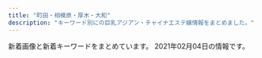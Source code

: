 ```yaml
---
title: "町田・相模原・厚木・大和"
description: "キーワード別にの巨乳アジアン・チャイナエステ嬢情報をまとめました。"
---
```


新着画像と新着キーワードをまとめています。
2021年02月04日の情報です。

<DmmAffiliateIns />
<KeywordTable
  shops={
    [
    {
        "name": "\u7652\u3057\u306e\u68ee",
        "keywords": {},
        "station": "\u5357\u6797\u9593\u99c5\u897f\u53e3",
        "img_links": [
            "http://relax-free.info/iyashinomori/images/bar-interior.png",
            "http://relax-free.info/iyashinomori/images/index.png",
            "http://relax-free.info/iyashinomori/images/bill.jpg",
            "http://relax-free.info/iyashinomori/images/bar-other.png",
            "http://relax-free.info/iyashinomori/staff/staff-mika.png",
            "http://relax-free.info/iyashinomori/images/c-interior.png",
            "http://relax-free.info/iyashinomori/images/bar-cam.png",
            "http://relax-free.info/iyashinomori/images/bar-therapist.png",
            "http://relax-free.info/iyashinomori/staff/staff-mai.png",
            "http://relax-free.info/iyashinomori/images/pic1.jpg",
            "http://relax-free.info/iyashinomori/images/footter.png",
            "http://relax-free.info/iyashinomori/images/bar-newface.png",
            "http://relax-free.info/iyashinomori/images/pic7.jpg",
            "http://relax-free.info/iyashinomori/images/c-therapist.png",
            "http://relax-free.info/iyashinomori/images/bar-news.png",
            "http://relax-free.info/iyashinomori/images/b-tel.png",
            "http://relax-free.info/iyashinomori/images/b-qr.jpg",
            "http://relax-free.info/iyashinomori/images/pic8.jpg",
            "http://relax-free.info/iyashinomori/images/pic2.jpg",
            "http://relax-free.info/iyashinomori/staff/staff-haru.png",
            "http://relax-free.info/iyashinomori/images/c-top.png"
        ],
        "url": "http://relax-free.info/iyashinomori/"
    },
    {
        "img_links": [],
        "name": "\u604b",
        "keywords": {},
        "url": "https://koi.reraku.work/",
        "station": "JR\u76f8\u6a21\u539f\u99c5\u5357\u53e3"
    },
    {
        "keywords": {
            "86": 6,
            "D": 3,
            "C": 20,
            "83": 3,
            "87": 3
        },
        "url": "http://en-massage.work/",
        "img_links": [
            "http://en-massage.work/sp/img/sta4.jpg",
            "http://en-massage.work/sp/img/info.jpg",
            "http://en-massage.work/img/sta3.jpg",
            "http://en-massage.work/sp/img/t-r.jpg",
            "http://en-massage.work/sp/img/tit.jpg",
            "http://en-massage.work/img/enent.jpg",
            "http://en-massage.work/img/st1.jpg",
            "http://en-massage.work/sp/img/pickupsize1.jpg",
            "http://en-massage.work/sp/img/sta3.jpg",
            "http://en-massage.work/sp/img/t-s.jpg",
            "http://en-massage.work/sp/img/sta1.jpg",
            "http://en-massage.work/img/bottom2.png",
            "http://en-massage.work/img/pickupsize4.jpg",
            "http://en-massage.work/img/bottom.png",
            "http://en-massage.work/img/sta1.jpg",
            "http://en-massage.work/sp/img/pic.jpg",
            "http://en-massage.work/sp/img/sta2.jpg",
            "http://en-massage.work/sp/img/pickupsize2.jpg",
            "http://en-massage.work/img/sta2.jpg",
            "http://en-massage.work/sp/img/t-o.jpg",
            "http://en-massage.work/img/pickupsize2.jpg",
            "http://en-massage.work/img/pickupsize3.jpg",
            "http://en-massage.work/sp/img/pickupsize3.jpg",
            "http://en-massage.work/img/nost.jpg",
            "http://en-massage.work/img/sta4.jpg",
            "http://en-massage.work/sp/img/t-a.jpg",
            "http://en-massage.work/sp/img/t-t.jpg",
            "http://en-massage.work/sp/img/cam.jpg",
            "http://en-massage.work/sp/img/botton.jpg",
            "http://en-massage.work/sp/img/pc.jpg",
            "http://en-massage.work/sp/img/time.jpg",
            "http://en-massage.work/sp/img/add.jpg",
            "http://en-massage.work/img/st3.jpg",
            "http://en-massage.work/img/st2.jpg",
            "http://en-massage.work/img/pickupsize1.jpg",
            "http://en-massage.work/img/st4.jpg",
            "http://en-massage.work/img/haed.png",
            "http://en-massage.work/sp/img/pickupsize4.jpg",
            "http://en-massage.work/sp/img/sys.jpg",
            "http://en-massage.work/sp/img/tel.jpg"
        ],
        "name": "\u7e01",
        "station": "\u76f8\u6a21\u5927\u91ce\u99c5\u5357\u53e3"
    },
    {
        "keywords": {
            "D": 18,
            "86": 12,
            "C": 12,
            "87": 18,
            "E": 12
        },
        "station": "\u76f8\u6a21\u5927\u91ce\u99c5\u5357\u53e3",
        "url": "https://nekonoheya.ests.jp/",
        "img_links": [
            "https://nekonoheya.ests.jp/images/room2.jpg",
            "https://nekonoheya.ests.jp/photos/sites/51/2021/01/202101151748336.jpg",
            "https://nekonoheya.ests.jp/photos/sites/51/2021/01/2021012815311880.jpg",
            "https://nekonoheya.ests.jp/images/top.jpg",
            "https://nekonoheya.ests.jp/images/s_news.png",
            "https://nekonoheya.ests.jp/images/info.jpg",
            "https://nekonoheya.ests.jp/photos/sites/51/2021/01/2021012016284899.jpg",
            "https://nekonoheya.ests.jp/images/staff_bj4.png",
            "https://nekonoheya.ests.jp/images/room4.jpg",
            "https://nekonoheya.ests.jp/photos/sites/51/2021/02/2021020316193722.jpg",
            "https://nekonoheya.ests.jp/images/room3.jpg",
            "https://nekonoheya.ests.jp/images/room1.jpg",
            "https://nekonoheya.ests.jp/photos/sites/51/2021/01/2021012016284719.jpg",
            "https://nekonoheya.ests.jp/images/line1.png",
            "https://nekonoheya.ests.jp/images/zi_staff.png"
        ],
        "name": "\u732b\u306e\u5bb6"
    },
    {
        "img_links": [
            "http://in-esthe.com/cocochi/imge/p-6.jpg",
            "http://in-esthe.com/cocochi/imge/p-16.jpg",
            "http://in-esthe.com/cocochi/imge/s1.png",
            "http://in-esthe.com/cocochi/imge/staff_t.jpg",
            "http://in-esthe.com/cocochi/imge/p-18.jpg",
            "http://in-esthe.com/cocochi/imge/p-3.jpg",
            "http://in-esthe.com/cocochi/imge/sys.png",
            "http://in-esthe.com/cocochi/imge/p-10.jpg",
            "http://in-esthe.com/cocochi/imge/interior_t.jpg",
            "http://in-esthe.com/cocochi/imge/tel.jpg",
            "http://in-esthe.com/cocochi/imge/p-14.jpg",
            "http://in-esthe.com/cocochi/imge/s0.png",
            "http://in-esthe.com/cocochi/imge/p-5.jpg",
            "http://in-esthe.com/cocochi/imge/p-19.jpg",
            "http://in-esthe.com/cocochi/imge/ta.jpg",
            "http://in-esthe.com/cocochi/imge/p-12.jpg",
            "http://in-esthe.com/cocochi/imge/int2.png",
            "http://in-esthe.com/cocochi/imge/p-15.jpg",
            "http://in-esthe.com/cocochi/imge/p-2.jpg",
            "http://in-esthe.com/cocochi/imge/p-4.jpg",
            "http://in-esthe.com/cocochi/imge/p-9.jpg",
            "http://in-esthe.com/cocochi/imge/botton.jpg",
            "http://in-esthe.com/cocochi/imge/p-20.jpg",
            "http://in-esthe.com/cocochi/imge/p-13.jpg",
            "http://in-esthe.com/cocochi/imge/p-1.jpg"
        ],
        "keywords": {
            "86": 1,
            "87": 2,
            "82": 3,
            "C": 4,
            "83": 2,
            "E": 1,
            "90": 6,
            "D": 11,
            "88": 2
        },
        "url": "http://in-esthe.com/cocochi/",
        "name": "COCOCHI",
        "station": "JR\u6df5\u91ce\u8fba\u99c5\u5317\u53e3"
    },
    {
        "keywords": {},
        "name": "Lucky",
        "url": "http://biretuip.xyz/",
        "station": "\u672c\u539a\u6728\u99c5\u5317\u53e3",
        "img_links": [
            "http://biretuip.xyz/static/picture/esthe3.jpg",
            "http://biretuip.xyz/static/picture/esthe2.jpg",
            "http://biretuip.xyz/uploads/201109/1-201109134H31D.jpg",
            "http://biretuip.xyz/static/picture/info_t.png",
            "http://biretuip.xyz/static/picture/staff.png",
            "http://biretuip.xyz/uploads/201109/1-201109134G0153.jpg",
            "http://biretuip.xyz/static/picture/main1.jpg",
            "http://biretuip.xyz/static/picture/esthe1.jpg",
            "http://biretuip.xyz/static/picture/ac1.jpg",
            "http://biretuip.xyz/uploads/201109/1-201109134AB46.jpg",
            "http://biretuip.xyz/static/picture/sys1.png",
            "http://biretuip.xyz/static/picture/staff_t.png",
            "http://biretuip.xyz/static/picture/home.png",
            "http://biretuip.xyz/static/picture/footer-r.png",
            "http://biretuip.xyz/static/picture/footer-l.png"
        ]
    },
    {
        "station": "\u672c\u539a\u6728\u99c5\u5317\u53e3",
        "url": "http://dorami-jp.work/",
        "keywords": {},
        "name": "dorami",
        "img_links": [
            "http://dorami-jp.work/static/picture/esthe3.jpg",
            "http://dorami-jp.work/static/picture/ac1.jpg",
            "http://dorami-jp.work/static/picture/info_t.png",
            "http://dorami-jp.work/static/picture/main1.jpg",
            "http://dorami-jp.work/static/picture/footer-r.png",
            "http://dorami-jp.work/static/picture/esthe1.jpg",
            "http://dorami-jp.work/static/picture/esthe2.jpg",
            "http://dorami-jp.work/uploads/201212/1-201212100Ja10.jpg",
            "http://dorami-jp.work/static/picture/ac2.jpg",
            "http://dorami-jp.work/static/picture/home.png",
            "http://dorami-jp.work/static/picture/staff_t.png",
            "http://dorami-jp.work/static/picture/sys1.png",
            "http://dorami-jp.work/static/picture/footer-l.png",
            "http://dorami-jp.work/uploads/201212/1-201212100RL28.jpg",
            "http://dorami-jp.work/uploads/201212/1-201212100Q2220.jpg",
            "http://dorami-jp.work/static/picture/staff.png"
        ]
    },
    {
        "img_links": [
            "http://sln-esthe.com/scdl/staff/10343.jpg",
            "http://sln-esthe.com/scdl/staff/10552.jpg",
            "http://sln-esthe.com/scdl/staff/10131.jpg",
            "http://sln-esthe.com/scdl/staff/10691.jpg",
            "http://sln-esthe.com/scdl/staff/10481.jpg",
            "http://sln-esthe.com/scdl/staff/10554.jpg",
            "http://sln-esthe.com/scdl/staff/10421.jpg",
            "http://sln-esthe.com/scdl/staff/10451.jpg",
            "http://sln-esthe.com/scdl/staff/10181.jpg",
            "http://sln-esthe.com/scdl/staff/10411.jpg",
            "http://sln-esthe.com/scdl/staff/10641mb.jpg",
            "http://sln-esthe.com/scdl/staff/10611mb.jpg",
            "http://sln-esthe.com/scdl/staff/10661.jpg",
            "http://sln-esthe.com/scdl/staff/10701mb.jpg",
            "http://sln-esthe.com/scdl/staff/10531.jpg",
            "http://sln-esthe.com/scdl/staff/10041.jpg",
            "http://sln-esthe.com/scdl/staff/10291mb.jpg",
            "http://sln-esthe.com/scdl/staff/10101.jpg",
            "http://sln-esthe.com/scdl/staff/10192.jpg",
            "http://sln-esthe.com/img/ttl_staff.png",
            "http://sln-esthe.com/scdl/staff/10621.jpg",
            "http://sln-esthe.com/scdl/staff/10402.jpg",
            "http://sln-esthe.com/scdl/staff/10561mb.jpg",
            "http://sln-esthe.com/scdl/staff/10211mb.jpg",
            "http://sln-esthe.com/scdl/staff/10351mb.jpg",
            "http://sln-esthe.com/scdl/staff/10451mb.jpg",
            "http://sln-esthe.com/scdl/staff/10011mb.jpg",
            "http://sln-esthe.com/scdl/staff/10031.jpg",
            "http://sln-esthe.com/img/faq/a.png",
            "http://sln-esthe.com/scdl/staff/10231.jpg",
            "http://sln-esthe.com/scdl/staff/10131mb.jpg",
            "http://sln-esthe.com/scdl/staff/10271mb.jpg",
            "http://sln-esthe.com/img/faq/faq_st2.png",
            "http://sln-esthe.com/scdl/staff/10141.jpg",
            "http://sln-esthe.com/scdl/staff/10511.jpg",
            "http://sln-esthe.com/scdl/staff/10691mb.jpg",
            "http://sln-esthe.com/scdl/staff/10391mb.jpg",
            "http://sln-esthe.com/scdl/staff/10651mb.jpg",
            "http://sln-esthe.com/scdl/staff/10212.jpg",
            "http://sln-esthe.com/scdl/staff/10121.jpg",
            "http://sln-esthe.com/scdl/staff/10381.jpg",
            "http://sln-esthe.com/scdl/staff/10484.jpg",
            "http://sln-esthe.com/img/faq/faq_st1.png",
            "http://sln-esthe.com/scdl/staff/10071.jpg",
            "http://sln-esthe.com/scdl/staff/10011.jpg",
            "http://sln-esthe.com/img/faq/q.png",
            "http://sln-esthe.com/scdl/staff/10562.jpg",
            "http://sln-esthe.com/scdl/staff/10671.jpg",
            "http://sln-esthe.com/scdl/staff/10221.jpg",
            "http://sln-esthe.com/scdl/staff/10361mb.jpg",
            "http://sln-esthe.com/scdl/staff/10411mb.jpg",
            "http://sln-esthe.com/scdl/staff/10361.jpg",
            "http://sln-esthe.com/scdl/staff/10461.jpg",
            "http://sln-esthe.com/scdl/staff/10341mb.jpg",
            "http://sln-esthe.com/scdl/staff/10571.jpg",
            "http://sln-esthe.com/scdl/staff/10641.jpg",
            "http://sln-esthe.com/scdl/staff/10261mb.jpg",
            "http://sln-esthe.com/scdl/staff/10231mb.jpg",
            "http://sln-esthe.com/scdl/staff/10351.jpg",
            "http://sln-esthe.com/scdl/staff/10121mb.jpg",
            "http://sln-esthe.com/scdl/staff/10141mb.jpg",
            "http://sln-esthe.com/scdl/staff/10553.jpg",
            "http://sln-esthe.com/scdl/staff/10071mb.jpg",
            "http://sln-esthe.com/scdl/staff/10031mb.jpg",
            "http://sln-esthe.com/scdl/staff/10072.jpg",
            "http://sln-esthe.com/scdl/staff/10521mb.jpg",
            "http://sln-esthe.com/img/ttl_mobile.png",
            "http://sln-esthe.com/scdl/staff/10311mb.jpg",
            "http://sln-esthe.com/scdl/staff/10681mb.jpg",
            "http://sln-esthe.com/scdl/staff/10564.jpg",
            "http://sln-esthe.com/scdl/staff/10311.jpg",
            "http://sln-esthe.com/scdl/staff/10171mb.jpg",
            "http://sln-esthe.com/scdl/staff/10321mb.jpg",
            "http://sln-esthe.com/scdl/staff/10101mb.jpg",
            "http://sln-esthe.com/scdl/staff/10711.jpg",
            "http://sln-esthe.com/scdl/staff/10471.jpg",
            "http://sln-esthe.com/scdl/staff/10481mb.jpg",
            "http://sln-esthe.com/scdl/staff/10431.jpg",
            "http://sln-esthe.com/img/ttl_rec.png",
            "http://sln-esthe.com/scdl/staff/10281.jpg",
            "http://sln-esthe.com/scdl/staff/10651.jpg",
            "http://sln-esthe.com/scdl/staff/10392.jpg",
            "http://sln-esthe.com/scdl/staff/10382.jpg",
            "http://sln-esthe.com/scdl/staff/10483.jpg",
            "http://sln-esthe.com/scdl/staff/10601.jpg",
            "http://sln-esthe.com/scdl/staff/10371.jpg",
            "http://sln-esthe.com/scdl/staff/10581mb.jpg",
            "http://sln-esthe.com/scdl/staff/10443.jpg",
            "http://sln-esthe.com/scdl/staff/10342.jpg",
            "http://sln-esthe.com/scdl/staff/10501.jpg",
            "http://sln-esthe.com/scdl/staff/10371mb.jpg",
            "http://sln-esthe.com/scdl/staff/10221mb.jpg",
            "http://sln-esthe.com/scdl/staff/10661mb.jpg",
            "http://sln-esthe.com/scdl/staff/10061.jpg",
            "http://sln-esthe.com/scdl/staff/10461mb.jpg",
            "http://sln-esthe.com/scdl/staff/10021mb.jpg",
            "http://sln-esthe.com/img/ttl_faq.png",
            "http://sln-esthe.com/scdl/staff/10421mb.jpg",
            "http://sln-esthe.com/scdl/staff/10012.jpg",
            "http://sln-esthe.com/scdl/staff/10571mb.jpg",
            "http://sln-esthe.com/scdl/staff/10683.jpg",
            "http://sln-esthe.com/scdl/staff/10331.jpg",
            "http://sln-esthe.com/scdl/staff/10271.jpg",
            "http://sln-esthe.com/scdl/staff/10682.jpg",
            "http://sln-esthe.com/scdl/staff/10301.jpg",
            "http://sln-esthe.com/scdl/staff/10291.jpg",
            "http://sln-esthe.com/scdl/staff/10191mb.jpg",
            "http://sln-esthe.com/scdl/staff/10631.jpg",
            "http://sln-esthe.com/scdl/staff/10041mb.jpg",
            "http://sln-esthe.com/scdl/staff/10112.jpg",
            "http://sln-esthe.com/scdl/staff/10482.jpg",
            "http://sln-esthe.com/scdl/staff/10671mb.jpg",
            "http://sln-esthe.com/scdl/staff/10151mb.jpg",
            "http://sln-esthe.com/scdl/staff/10441mb.jpg",
            "http://sln-esthe.com/scdl/staff/10241.jpg",
            "http://sln-esthe.com/scdl/staff/10611.jpg",
            "http://sln-esthe.com/scdl/staff/10601mb.jpg",
            "http://sln-esthe.com/scdl/staff/10501mb.jpg",
            "http://sln-esthe.com/scdl/staff/10521.jpg",
            "http://sln-esthe.com/scdl/staff/10032.jpg",
            "http://sln-esthe.com/scdl/staff/10681.jpg",
            "http://sln-esthe.com/scdl/staff/10441.jpg",
            "http://sln-esthe.com/scdl/staff/10331mb.jpg",
            "http://sln-esthe.com/scdl/staff/10272.jpg",
            "http://sln-esthe.com/scdl/staff/10261.jpg",
            "http://sln-esthe.com/scdl/staff/10181mb.jpg",
            "http://sln-esthe.com/scdl/staff/10161.jpg",
            "http://sln-esthe.com/scdl/staff/10561.jpg",
            "http://sln-esthe.com/scdl/staff/10711mb.jpg",
            "http://sln-esthe.com/scdl/staff/10401.jpg",
            "http://sln-esthe.com/scdl/staff/10563.jpg",
            "http://sln-esthe.com/scdl/staff/10491.jpg",
            "http://sln-esthe.com/scdl/staff/10621mb.jpg",
            "http://sln-esthe.com/scdl/staff/10151.jpg",
            "http://sln-esthe.com/scdl/staff/10381mb.jpg",
            "http://sln-esthe.com/scdl/staff/10541.jpg",
            "http://sln-esthe.com/scdl/staff/10531mb.jpg",
            "http://sln-esthe.com/scdl/staff/10401mb.jpg",
            "http://sln-esthe.com/scdl/staff/10301mb.jpg",
            "http://sln-esthe.com/scdl/staff/10182.jpg",
            "http://sln-esthe.com/scdl/staff/10551.jpg",
            "http://sln-esthe.com/scdl/staff/10581.jpg",
            "http://sln-esthe.com/scdl/staff/10631mb.jpg",
            "http://sln-esthe.com/pic/head.png",
            "http://sln-esthe.com/scdl/staff/10551mb.jpg",
            "http://sln-esthe.com/scdl/staff/10341.jpg",
            "http://sln-esthe.com/scdl/staff/10171.jpg",
            "http://sln-esthe.com/scdl/staff/10161mb.jpg",
            "http://sln-esthe.com/scdl/staff/10021.jpg",
            "http://sln-esthe.com/scdl/staff/10701.jpg",
            "http://sln-esthe.com/scdl/staff/10111mb.jpg",
            "http://sln-esthe.com/scdl/staff/10471mb.jpg",
            "http://sln-esthe.com/scdl/staff/10241mb.jpg",
            "http://sln-esthe.com/scdl/staff/10211.jpg",
            "http://sln-esthe.com/scdl/staff/10431mb.jpg",
            "http://sln-esthe.com/scdl/staff/10111.jpg",
            "http://sln-esthe.com/scdl/staff/10541mb.jpg",
            "http://sln-esthe.com/scdl/staff/10321.jpg",
            "http://sln-esthe.com/scdl/staff/10491mb.jpg",
            "http://sln-esthe.com/scdl/staff/10442.jpg",
            "http://sln-esthe.com/scdl/staff/10191.jpg",
            "http://sln-esthe.com/scdl/staff/10391.jpg",
            "http://sln-esthe.com/scdl/staff/10281mb.jpg",
            "http://sln-esthe.com/scdl/staff/10511mb.jpg",
            "http://sln-esthe.com/scdl/staff/10061mb.jpg"
        ],
        "url": "http://sln-esthe.com/",
        "name": "nana",
        "keywords": {
            "C": 41
        },
        "station": "\u3055\u304c\u307f\u91ce\u99c5\u5317\u53e3"
    },
    {
        "name": "\u6d77\u306e\u98a8",
        "station": "\u5927\u548c\u99c5\u5317\u53e3",
        "keywords": {
            "C": 9
        },
        "img_links": [
            "http://salon-treat.com/img/campaign1.png",
            "http://salon-treat.com/staff/emi/01.jpg",
            "http://salon-treat.com/staff/ami/01.jpg",
            "http://salon-treat.com/staff/ami/02.jpg",
            "http://salon-treat.com/img/ttl_new.png",
            "http://salon-treat.com/img/ttl_staff.png",
            "http://salon-treat.com/staff/emi/02.jpg",
            "http://salon-treat.com/img/ttl_scdlt.png",
            "http://salon-treat.com/img/head.jpg"
        ],
        "url": "http://salon-treat.com/"
    },
    {
        "keywords": {},
        "img_links": [
            "http://onshin.xyz/_src/38965766/now.jpg",
            "http://onshin.xyz/_src/39571027/point_blur_jan292021_170857.jpg",
            "http://onshin.xyz/_src/38965784/navi_09.png",
            "http://onshin.xyz/_src/38965789/sign.png",
            "http://onshin.xyz/_src/38965798/sign.png",
            "http://onshin.xyz/_src/39571004/img20200212123720046544.jpg",
            "http://onshin.xyz/_src/39571234/img20200212123918630367.jpg",
            "http://onshin.xyz/_src/38965878/wechatimg47.jpg",
            "http://onshin.xyz/_src/38965769/sign.png",
            "http://onshin.xyz/_src/38965854/s2.jpg",
            "http://onshin.xyz/_src/39571179/img20200212123750825675.jpg",
            "http://onshin.xyz/_src/39571052/img20200212123842969058.jpg",
            "http://onshin.xyz/_src/38965780/navi_05.png",
            "http://onshin.xyz/_src/38965850/img20200212123452130136.jpg",
            "http://onshin.xyz/_src/38965842/img20200212123402999347.jpg",
            "http://onshin.xyz/_src/38965804/img20200212123452130136.jpg",
            "http://onshin.xyz/_src/39571026/point_blur_jan292021_170857.jpg",
            "http://onshin.xyz/_src/38965853/s1.jpg",
            "http://onshin.xyz/_src/39571233/img20200212123918630367.jpg",
            "http://onshin.xyz/_src/38965812/sign.png",
            "http://onshin.xyz/_src/38965778/navi_03.png",
            "http://onshin.xyz/_src/39571005/img20200212123720046544.jpg",
            "http://onshin.xyz/_src/38965886/re.png",
            "http://onshin.xyz/_src/39571163/img20200212123720046544.jpg",
            "http://onshin.xyz/_src/38965770/sign.png",
            "http://onshin.xyz/_src/38965855/s3.jpg",
            "http://onshin.xyz/_src/38965874/wechatimg48.jpg",
            "http://onshin.xyz/_src/38965809/sign.png",
            "http://onshin.xyz/_src/39627767/wx00020211-183028%402x.png",
            "http://onshin.xyz/_src/38965821/sign.png",
            "http://onshin.xyz/_src/39571180/img20200212123750825675.jpg",
            "http://onshin.xyz/_src/38965767/now.jpg",
            "http://onshin.xyz/_src/39571217/img20200212123842969058.jpg",
            "http://onshin.xyz/_src/38965813/staffgallery.png",
            "http://onshin.xyz/_src/38965849/img20200212123452130136.jpg",
            "http://onshin.xyz/_src/39571231/img20200212123918630367.jpg",
            "http://onshin.xyz/_src/38965884/wechatimg89089a3d49ce9555a298149aea23d992.jpg",
            "http://onshin.xyz/_src/38965771/conbaner.png",
            "http://onshin.xyz/_src/38965837/sign.png",
            "http://onshin.xyz/_src/39571117/img20200212123605950636.jpg",
            "http://onshin.xyz/_src/38965826/img20200212123452130136.jpg",
            "http://onshin.xyz/_src/38965827/img20200212123452130136.jpg",
            "http://onshin.xyz/_src/38965870/wechatimg46.jpg",
            "http://onshin.xyz/_src/38965795/sign.png",
            "http://onshin.xyz/_src/39571114/img20200212123605950636.jpg",
            "http://onshin.xyz/_src/38965758/s1.jpg",
            "http://onshin.xyz/_src/38965845/img20200212123402999347.jpg",
            "http://onshin.xyz/_src/38965848/img20200212123402999347.jpg",
            "http://onshin.xyz/_src/38965847/img20200212123402999347.jpg",
            "http://onshin.xyz/_src/39571115/img20200212123605950636.jpg",
            "http://onshin.xyz/_src/39571219/img20200212123842969058.jpg",
            "http://onshin.xyz/_src/39570591/img20200212123605950636.jpg",
            "http://onshin.xyz/_src/39647639/cam2.jpg",
            "http://onshin.xyz/_src/39570590/img20200212123605950636.jpg",
            "http://onshin.xyz/_src/38965876/wechatimg49.jpg",
            "http://onshin.xyz/_src/39571142/wechatimg269_20200209155042881.jpg",
            "http://onshin.xyz/_src/38965818/sign.png",
            "http://onshin.xyz/_src/39571023/img20200212123750825675.jpg",
            "http://onshin.xyz/_src/39571164/img20200212123720046544.jpg",
            "http://onshin.xyz/_src/39571165/img20200212123720046544.jpg",
            "http://onshin.xyz/_src/39571162/img20200212123720046544.jpg",
            "http://onshin.xyz/_src/39571022/img20200212123750825675.jpg",
            "http://onshin.xyz/_src/39571190/point_blur_jan292021_170857.jpg",
            "http://onshin.xyz/_src/38965843/img20200212123402999347.jpg",
            "http://onshin.xyz/_src/39571220/img20200212123842969058.jpg",
            "http://onshin.xyz/_src/38965868/wechatimg52.jpg",
            "http://onshin.xyz/_src/38965872/wechatimg51.jpg",
            "http://onshin.xyz/_src/38965786/sign.png",
            "http://onshin.xyz/_src/38965805/img20200212123452130136.jpg",
            "http://onshin.xyz/_src/39648933/wechatimg270.jpg",
            "http://onshin.xyz/_src/39571192/point_blur_jan292021_170857.jpg",
            "http://onshin.xyz/_src/39571218/img20200212123842969058.jpg",
            "http://onshin.xyz/_src/39571146/wechatimg269_20200209155042881.jpg",
            "http://onshin.xyz/_src/39571177/img20200212123750825675.jpg",
            "http://onshin.xyz/_src/39571191/point_blur_jan292021_170857.jpg",
            "http://onshin.xyz/_src/39571116/img20200212123605950636.jpg",
            "http://onshin.xyz/_src/38965782/navi_07.png",
            "http://onshin.xyz/_src/38965864/time.png",
            "http://onshin.xyz/_src/38965857/s4.jpg",
            "http://onshin.xyz/_src/38965760/s3.jpg",
            "http://onshin.xyz/_src/39571051/img20200212123842969058.jpg",
            "http://onshin.xyz/_src/38965844/img20200212123402999347.jpg",
            "http://onshin.xyz/_src/39571145/wechatimg269_20200209155042881.jpg",
            "http://onshin.xyz/_src/39647637/cam2.jpg",
            "http://onshin.xyz/_src/39571193/point_blur_jan292021_170857.jpg",
            "http://onshin.xyz/_src/39571141/wechatimg270.jpg",
            "http://onshin.xyz/_src/39571178/img20200212123750825675.jpg",
            "http://onshin.xyz/_src/39571232/img20200212123918630367.jpg",
            "http://onshin.xyz/_src/39571056/img20200212123918630367.jpg",
            "http://onshin.xyz/_src/39648932/wechatimg269_20200209155042881.jpg",
            "http://onshin.xyz/_src/38965856/s4.jpg",
            "http://onshin.xyz/_src/38965834/sign.png",
            "http://onshin.xyz/_src/38965759/s2.jpg",
            "http://onshin.xyz/_src/38965860/conbaner.png",
            "http://onshin.xyz/_src/39571055/img20200212123918630367.jpg"
        ],
        "station": "\u672c\u539a\u6728\u99c5\u5317\u53e3",
        "url": "http://onshin.xyz/",
        "name": "\u695a\u3005"
    },
    {
        "keywords": {
            "86": 1,
            "E": 1,
            "88": 3,
            "C": 12,
            "F": 1,
            "D": 4
        },
        "img_links": [
            "http://cireven.xyz/webstyle/sp_ico06.png",
            "http://cireven.xyz/uploads/210201/1-210201152J1352.jpg",
            "http://cireven.xyz/uploads/210203/1-2102031Q441294.jpg",
            "http://cireven.xyz/uploads/allimg/210128/1-21012Q63AN54.jpg",
            "http://cireven.xyz/uploads/allimg/210128/1-21012Q63642E1.jpg",
            "http://cireven.xyz/uploads/allimg/210129/1-210129130341.jpg",
            "http://cireven.xyz/webstyle/sp_header.png",
            "http://cireven.xyz/uploads/210129/1-210129130400407.jpg",
            "http://cireven.xyz/uploads/210129/1-21012912493G25.jpg",
            "http://cireven.xyz/uploads/allimg/210129/1-210129125008.jpg",
            "http://cireven.xyz/uploads/allimg/210128/1-21012Q05455D4.jpg",
            "http://cireven.xyz/webstyle/end.png",
            "http://cireven.xyz/webstyle/sp_ico02.png",
            "http://cireven.xyz/uploads/allimg/210128/1-21012Q63611Z2.jpg",
            "http://cireven.xyz/webstyle/sp_ico01.png",
            "http://cireven.xyz/webstyle/info.jpg",
            "http://cireven.xyz/uploads/allimg/210201/1-210201153007.jpg",
            "http://cireven.xyz/webstyle/sp_ico05.png",
            "http://cireven.xyz/uploads/allimg/210129/1-210129124913.jpg",
            "http://cireven.xyz/uploads/allimg/210129/1-210129125252.jpg",
            "http://cireven.xyz/uploads/210129/1-2101291252221D.jpg",
            "http://cireven.xyz/uploads/210129/1-210129124U0225.jpg",
            "http://cireven.xyz/uploads/allimg/210129/1-210129130411.jpg",
            "http://cireven.xyz/uploads/210129/1-210129130329438.jpg",
            "http://cireven.xyz/webstyle/sp_ico04.png",
            "http://cireven.xyz/uploads/allimg/210128/1-21012Q63FW16.jpg",
            "http://cireven.xyz/webstyle/sp_ico03.png"
        ],
        "station": "\u76f8\u6a21\u539f\u99c5\u5357\u53e3",
        "name": "\u96e8",
        "url": "http://cireven.xyz/"
    },
    {
        "name": "\u30b3\u30b9\u30e2\u30b9",
        "url": "http://sagamiono.net/",
        "station": "\u76f8\u6a21\u5927\u91ce\u99c5\u5317\u53e3",
        "keywords": {
            "91": 1,
            "87": 1,
            "\u30bb\u30af\u30b7\u30fc": 134,
            "C": 1,
            "92": 1,
            "84": 1,
            "D": 1,
            "88": 1,
            "82": 1,
            "90": 3
        },
        "img_links": [
            "http://sagamiono.net/staffPhoto/s20210114023151.jpg",
            "http://sagamiono.net/staffPhoto/b20210114023255.jpg",
            "http://sagamiono.net/staffPhoto/s20210114023244.jpg",
            "http://sagamiono.net/staffPhoto/b20210114023233.jpg",
            "http://sagamiono.net/images/returnBtn.png",
            "http://sagamiono.net/images/gallery/02.jpg",
            "http://sagamiono.net/images/gallery/04.jpg",
            "http://sagamiono.net/staffPhoto/s20210114023223.jpg",
            "http://sagamiono.net/staffPhoto/b20210114023117.jpg",
            "http://sagamiono.net/images/gallery/03.jpg",
            "http://sagamiono.net/uploadfiles/images/052.jpg",
            "http://sagamiono.net/staffPhoto/s20210114023255.jpg",
            "http://sagamiono.net/staffPhoto/s20210114023117.jpg",
            "http://sagamiono.net/images/slider/03.jpg",
            "http://sagamiono.net/images/mobile.jpg",
            "http://sagamiono.net/staffPhoto/b20210114023211.jpg",
            "http://sagamiono.net/images/slider/02.jpg",
            "http://sagamiono.net/staffPhoto/b20210114023130.jpg",
            "http://sagamiono.net/uploadfiles/Image/campaignSagamionoNet1.jpg",
            "http://sagamiono.net/staffPhoto/b20210114023223.jpg",
            "http://sagamiono.net/images/slider/01.jpg",
            "http://sagamiono.net/images/gallery/01.jpg",
            "http://sagamiono.net/staffPhoto/s20210114023130.jpg",
            "http://sagamiono.net/staffPhoto/b20210114023244.jpg",
            "http://sagamiono.net/staffPhoto/s20210114023233.jpg",
            "http://sagamiono.net/staffPhoto/b20210114023151.jpg",
            "http://sagamiono.net/staffPhoto/s20210114023211.jpg",
            "http://sagamiono.net/uploadfiles/images/08.jpg",
            "http://sagamiono.net/images/showFrame.png",
            "http://sagamiono.net/images/slider/04.jpg",
            "http://sagamiono.net/staffPhoto/b20210114023057.jpg",
            "http://sagamiono.net/staffPhoto/s20210114023057.jpg"
        ]
    },
    {
        "name": "\u30ec\u30fc\u30cc",
        "url": "http://www.reine.esjp.info/",
        "station": "\u4e2d\u592e\u6797\u9593\u99c5\u5317\u53e3",
        "img_links": [
            "http://www.reine.esjp.info/files/001-02.jpg",
            "http://www.reine.esjp.info/images/shop/shop04.jpg",
            "http://www.reine.esjp.info/files/004-02.jpg",
            "http://www.reine.esjp.info/files/004.jpg",
            "http://www.reine.esjp.info/images/shop/shop03.jpg",
            "http://www.reine.esjp.info/images/bj3.png",
            "http://www.reine.esjp.info/files/002.jpg",
            "http://www.reine.esjp.info/images/top.png",
            "http://www.reine.esjp.info/images/top_sche.png",
            "http://www.reine.esjp.info/images/information.png",
            "http://www.reine.esjp.info/images/mobile.png",
            "http://www.reine.esjp.info/files/002-02.jpg",
            "http://www.reine.esjp.info/files/003-02.jpg",
            "http://www.reine.esjp.info/images/girl-z1.jpg",
            "http://www.reine.esjp.info/images/shop/shop02.jpg",
            "http://www.reine.esjp.info/images/staff_line.png",
            "http://www.reine.esjp.info/images/link_line.png",
            "http://www.reine.esjp.info/images/girl-z2.jpg",
            "http://www.reine.esjp.info/files/001.jpg",
            "http://www.reine.esjp.info/images/shop/shop01.jpg",
            "http://www.reine.esjp.info/files/003.jpg"
        ],
        "keywords": {
            "87": 2,
            "88": 2,
            "C": 1,
            "D": 3
        }
    },
    {
        "img_links": [
            "http://kiminoharu.xyz/images/0.png",
            "http://kiminoharu.xyz/images/g6.jpg",
            "http://kiminoharu.xyz/images/s4.jpg",
            "http://kiminoharu.xyz/images/001.jpg",
            "http://kiminoharu.xyz/images/g33.jpg",
            "http://kiminoharu.xyz/images/g5.jpg",
            "http://kiminoharu.xyz/images/g67.jpg",
            "http://kiminoharu.xyz/images/002.jpg",
            "http://kiminoharu.xyz/images/s1.jpg",
            "http://kiminoharu.xyz/images/g66.jpg",
            "http://kiminoharu.xyz/images/s3.jpg",
            "http://kiminoharu.xyz/images/g11.jpg",
            "http://kiminoharu.xyz/images/r1.jpg",
            "http://kiminoharu.xyz/images/003.jpg",
            "http://kiminoharu.xyz/images/g45.jpg",
            "http://kiminoharu.xyz/images/r2.jpg",
            "http://kiminoharu.xyz/images/g0.jpg",
            "http://kiminoharu.xyz/images/r3.jpg",
            "http://kiminoharu.xyz/images/g44.jpg",
            "http://kiminoharu.xyz/images/g3.jpg",
            "http://kiminoharu.xyz/images/g2.jpg",
            "http://kiminoharu.xyz/images/g4.jpg",
            "http://kiminoharu.xyz/images/s2.jpg",
            "http://kiminoharu.xyz/images/g1.jpg",
            "http://kiminoharu.xyz/images/g22.jpg",
            "http://kiminoharu.xyz/images/r4.jpg"
        ],
        "name": "\u541b\u306e\u6625",
        "keywords": {
            "D": 6,
            "\u4e73": 1
        },
        "station": "JR\u6a4b\u672c\u99c5\u5317\u53e3",
        "url": "http://kiminoharu.xyz/"
    },
    {
        "name": "\u30cb\u30e3\u30fc\u30cb\u30e3",
        "url": "http://www.nyanya.mesthe.com/",
        "keywords": {
            "91": 4,
            "88": 8,
            "86": 4,
            "87": 4,
            "D": 16,
            "E": 4
        },
        "img_links": [
            "http://www.nyanya.mesthe.com/images/slider-img002.jpg",
            "http://www.nyanya.mesthe.com/images/m1.jpg",
            "http://www.nyanya.mesthe.com/images/m3.jpg",
            "http://www.nyanya.mesthe.com/files/007.jpg",
            "http://www.nyanya.mesthe.com/images/m2.jpg",
            "http://www.nyanya.mesthe.com/files/003.jpg",
            "http://www.nyanya.mesthe.com/images/slider-img001.jpg",
            "http://www.nyanya.mesthe.com/files/002.jpg",
            "http://www.nyanya.mesthe.com/images/m4.jpg",
            "http://www.nyanya.mesthe.com/files/001.jpg",
            "http://www.nyanya.mesthe.com/files/004.jpg",
            "http://www.nyanya.mesthe.com/images/m6.jpg"
        ],
        "station": "\u672c\u539a\u6728\u99c5\u5317\u53e3"
    },
    {
        "url": "http://yasuragi.tyo.ac/",
        "keywords": {
            "D": 20,
            "C": 12,
            "87": 10,
            "86": 10
        },
        "name": "\u3084\u3059\u3089\u304e",
        "station": "\u5c0f\u7530\u6025\u7dda\u753a\u7530\u99c5\u897f\u53e3",
        "img_links": [
            "http://yasuragi.tyo.ac/images/top.jpg",
            "http://yasuragi.tyo.ac/images/room2.jpg",
            "http://yasuragi.tyo.ac/images/s_staff.png",
            "http://yasuragi.tyo.ac/photos/sites/55/2019/12/2019121604403490.jpg",
            "http://yasuragi.tyo.ac/photos/sites/55/2021/01/2021012006485092.jpg",
            "http://yasuragi.a2.reraku.work/upload/sites/55/2021/01/2021012006485092.jpg",
            "http://yasuragi.tyo.ac/images/end.jpg",
            "http://yasuragi.tyo.ac/images/room4.jpg",
            "http://yasuragi.tyo.ac/images/mobile.jpg",
            "http://yasuragi.tyo.ac/photos/sites/55/2019/12/2019121604403829.jpg",
            "http://yasuragi.tyo.ac/photos/sites/55/2019/12/2019121604403165.jpg",
            "http://yasuragi.tyo.ac/images/news_bj3.png",
            "http://yasuragi.tyo.ac/images/room3.jpg",
            "http://yasuragi.tyo.ac/images/news_bj1.png",
            "http://yasuragi.tyo.ac/images/s3.jpg",
            "http://yasuragi.tyo.ac/images/room1.jpg",
            "http://yasuragi.tyo.ac/images/s_link.png",
            "http://yasuragi.tyo.ac/images/s_news.png"
        ]
    },
    {
        "keywords": {
            "87": 3,
            "C": 2,
            "86": 2,
            "D": 3
        },
        "url": "http://www.aimu.iesjp.com/",
        "img_links": [
            "http://www.aimu.iesjp.com/files/002-02.jpg",
            "http://www.aimu.iesjp.com/files/003.jpg",
            "http://www.aimu.iesjp.com/files/004-02.jpg",
            "http://www.aimu.iesjp.com/files/005.jpg",
            "http://www.aimu.iesjp.com/images/index_18.jpg",
            "http://www.aimu.iesjp.com/files/004.jpg",
            "http://www.aimu.iesjp.com/images/index_16.jpg",
            "http://www.aimu.iesjp.com/files/002-03.jpg",
            "http://www.aimu.iesjp.com/images/index_13.jpg",
            "http://www.aimu.iesjp.com/files/005-02.jpg",
            "http://www.aimu.iesjp.com/images/footer.jpg",
            "http://www.aimu.iesjp.com/images/index_22.jpg",
            "http://www.aimu.iesjp.com/files/001-02.jpg",
            "http://www.aimu.iesjp.com/images/index_12.jpg",
            "http://www.aimu.iesjp.com/images/index_19.jpg",
            "http://www.aimu.iesjp.com/files/001-03.jpg",
            "http://www.aimu.iesjp.com/images/index_23.jpg",
            "http://www.aimu.iesjp.com/files/004-03.jpg",
            "http://www.aimu.iesjp.com/images/backlistbtn.png",
            "http://www.aimu.iesjp.com/images/index_05.jpg",
            "http://www.aimu.iesjp.com/files/005-03.jpg",
            "http://www.aimu.iesjp.com/images/index_06.jpg",
            "http://www.aimu.iesjp.com/images/index_03.jpg",
            "http://www.aimu.iesjp.com/images/index_08.jpg",
            "http://www.aimu.iesjp.com/files/002.jpg",
            "http://www.aimu.iesjp.com/files/001.jpg",
            "http://www.aimu.iesjp.com/files/003-02.jpg",
            "http://www.aimu.iesjp.com/images/index_09.jpg",
            "http://www.aimu.iesjp.com/images/index_04.jpg",
            "http://www.aimu.iesjp.com/images/index_11.jpg",
            "http://www.aimu.iesjp.com/images/index_21.jpg",
            "http://www.aimu.iesjp.com/files/003-03.jpg",
            "http://www.aimu.iesjp.com/images/index_07.jpg",
            "http://www.aimu.iesjp.com/images/header.jpg"
        ],
        "name": "Aimu\uff5e\u30a2\u30a4\u30e0\uff5e",
        "station": "\u4e2d\u592e\u6797\u9593\u99c5"
    },
    {
        "img_links": [
            "http://ikoi.jpn.vin/i/images/f4.jpg",
            "http://ikoi.jpn.vin/i/images/f2.jpg",
            "http://ikoi.jpn.vin/images/arrow.png",
            "http://ikoi.jpn.vin/images/flow4.jpg",
            "http://ikoi.jpn.vin/images/r1.jpg",
            "http://ikoi.jpn.vin/images/flow3.jpg",
            "http://ikoi.jpn.vin/images/f1.jpg",
            "http://ikoi.jpn.vin/images/f2.jpg",
            "http://ikoi.jpn.vin/images/ac1.jpg",
            "http://ikoi.jpn.vin/images/flow2.jpg",
            "http://ikoi.jpn.vin/i/images/flow1.jpg",
            "http://ikoi.jpn.vin/images/ac4.jpg",
            "http://ikoi.jpn.vin/i/images/guide_photo02.jpg",
            "http://ikoi.jpn.vin/photos/sites/43/2020/11/2020110402141084.jpg",
            "http://ikoi.jpn.vin/photos/sites/43/2020/11/2020110402141063.jpg",
            "http://ikoi.jpn.vin/images/guide_photo02.jpg",
            "http://ikoi.jpn.vin/images/r3.jpg",
            "http://ikoi.jpn.vin/images/r4.jpg",
            "http://ikoi.jpn.vin/images/f4.jpg",
            "http://ikoi.jpn.vin/images/guide1.jpg",
            "http://ikoi.jpn.vin/images/f3.jpg",
            "http://ikoi.jpn.vin/images/info1.jpg",
            "http://ikoi.jpn.vin/images/flow5.jpg",
            "http://ikoi.jpn.vin/i/images/flow5.jpg",
            "http://ikoi.jpn.vin/i/images/f5.jpg",
            "http://ikoi.jpn.vin/images/information.jpg",
            "http://ikoi.jpn.vin/i/images/guide3.jpg",
            "http://ikoi.jpn.vin/i/images/guide_photo01.jpg",
            "http://ikoi.jpn.vin/images/r2.jpg",
            "http://ikoi.jpn.vin/images/guide_photo01.jpg",
            "http://ikoi.jpn.vin/images/guide_photo03.jpg",
            "http://ikoi.jpn.vin/i/images/guide1.jpg",
            "http://ikoi.jpn.vin/images/ac3.jpg",
            "http://ikoi.jpn.vin/images/flow1.jpg",
            "http://ikoi.jpn.vin/i/images/guide2.jpg",
            "http://ikoi.jpn.vin/photos/sites/43/2020/11/2020110402141132.jpg",
            "http://ikoi.jpn.vin/i/images/flow3.jpg",
            "http://ikoi.jpn.vin/images/guide3.jpg",
            "http://ikoi.jpn.vin/i/images/guide_photo03.jpg",
            "http://ikoi.jpn.vin/images/f5.jpg",
            "http://ikoi.jpn.vin/images/guide2.jpg",
            "http://ikoi.jpn.vin/images/coupon.jpg",
            "http://ikoi.jpn.vin/i/images/room3.jpg",
            "http://ikoi.jpn.vin/i/images/flow4.jpg",
            "http://ikoi.jpn.vin/images/mobile.jpg",
            "http://ikoi.jpn.vin/i/images/f3.jpg",
            "http://ikoi.jpn.vin/i/images/f1.jpg",
            "http://ikoi.jpn.vin/images/ac2.jpg",
            "http://ikoi.jpn.vin/i/images/flow2.jpg",
            "http://ikoi.jpn.vin/photos/sites/43/2019/11/2019110605282192.jpg",
            "http://ikoi.jpn.vin/photos/sites/43/2020/11/202011130631149.jpg"
        ],
        "url": "http://ikoi.jpn.vin/",
        "keywords": {
            "86": 1,
            "C": 2,
            "85": 3,
            "D": 3,
            "87": 1
        },
        "name": "\u61a9\u3044",
        "station": "JR\u76f8\u6a21\u539f\u99c5\u5357\u53e3"
    },
    {
        "name": "\u591c\u685c",
        "station": "\u6d77\u8001\u540d\u99c5\u6771\u53e3",
        "url": "http://www.yozakura-aroma.xyz/",
        "keywords": {},
        "img_links": [
            "http://www.yozakura-aroma.xyz/images/staff/meijia.jpg",
            "http://www.yozakura-aroma.xyz/images/sys5.jpg",
            "http://www.yozakura-aroma.xyz/images/shop/rl3.jpg",
            "http://www.yozakura-aroma.xyz/images/1.jpg",
            "http://www.yozakura-aroma.xyz/images/index-skr_16.jpg",
            "http://www.yozakura-aroma.xyz/images/shop/rl1.jpg",
            "http://www.yozakura-aroma.xyz/images/rina.png",
            "http://www.yozakura-aroma.xyz/images/nav/nav-t-sys.jpg",
            "http://www.yozakura-aroma.xyz/images/staff/ami.jpg",
            "http://www.yozakura-aroma.xyz/images/nav/nav-t-job.jpg",
            "http://www.yozakura-aroma.xyz/images/nav/nav-t-sta.jpg",
            "http://www.yozakura-aroma.xyz/images/13.png",
            "http://www.yozakura-aroma.xyz/images/13.jpg",
            "http://www.yozakura-aroma.xyz/images/3.jpg",
            "http://www.yozakura-aroma.xyz/images/7a.jpg",
            "http://www.yozakura-aroma.xyz/images/index-rin_04.jpg",
            "http://www.yozakura-aroma.xyz/images/527385908605281370.jpg",
            "http://www.yozakura-aroma.xyz/images/index-rin_02.jpg"
        ]
    },
    {
        "station": "JR\u76f8\u6a21\u539f\u99c5\u5357\u53e3",
        "name": "Latis \u30e9\u30c6\u30a3\u30b9",
        "url": "https://latis.ests.jp/",
        "keywords": {
            "C": 19,
            "86": 32
        },
        "img_links": [
            "https://latis.ests.jp/images/mobile.jpg",
            "https://latis.ests.jp/images/s_news.jpg",
            "https://latis.ests.jp/photos/sites/147/2020/10/2020102803071677.jpg",
            "https://latis.ests.jp/photos/sites/147/2020/10/2020102803370790.jpg",
            "https://latis.ests.jp/images/s2.jpg",
            "https://latis.ests.jp/images/s1.jpg",
            "https://latis.ests.jp/photos/sites/147/2020/10/2020102803070556.jpg",
            "https://latis.ests.jp/images/s_pick.jpg",
            "https://latis.ests.jp/images/xin.jpg",
            "https://latis.ests.jp/images/s_face.jpg",
            "https://latis.ests.jp/images/s_link.jpg",
            "https://latis.ests.jp/images/s_staff.jpg",
            "https://latis.ests.jp/photos/sites/147/2020/10/2020102803071223.jpg",
            "https://latis.ests.jp/images/top.png"
        ]
    },
    {
        "img_links": [
            "http://darling.estjp.info/css/staff/staff003-a.jpg",
            "http://darling.estjp.info/css/nav/nav-001.png",
            "http://darling.estjp.info/css/nav/nav-006.png",
            "http://darling.estjp.info/css/staff/staff12-b.jpg",
            "http://darling.estjp.info/css/staff/staff003.jpg",
            "http://darling.estjp.info/css/staff/staff009.jpg",
            "http://darling.estjp.info/css/nav/nav-004.png",
            "http://darling.estjp.info/css/staff/staff13.jpg",
            "http://darling.estjp.info/css/staff/staff008-a.jpg",
            "http://darling.estjp.info/css/staff/staff19-a.jpg",
            "http://darling.estjp.info/css/staff/staff16-a.jpg",
            "http://darling.estjp.info/css/staff/staff15.jpg",
            "http://darling.estjp.info/css/nav/nav-003.png",
            "http://darling.estjp.info/css/staff/staff0005.jpg",
            "http://darling.estjp.info/css/staff/staff008-b.jpg",
            "http://darling.estjp.info/css/staff/staff001-a.jpg",
            "http://darling.estjp.info/css/staff/staff19.jpg",
            "http://darling.estjp.info/css/staff/staff16.jpg",
            "http://darling.estjp.info/css/staff/staff0005-a.jpg",
            "http://darling.estjp.info/css/staff/staff010-a.jpg",
            "http://darling.estjp.info/css/staff/staff008.jpg",
            "http://darling.estjp.info/css/staff/staff13-b.jpg",
            "http://darling.estjp.info/css/nav/nav-002.png",
            "http://darling.estjp.info/css/top0003.png",
            "http://darling.estjp.info/css/top02-left.png",
            "http://darling.estjp.info/css/staff/staff12.jpg",
            "http://darling.estjp.info/css/staff/staff009-a.jpg",
            "http://darling.estjp.info/css/staff/staff12-a.jpg",
            "http://darling.estjp.info/css/staff/staff010-b.jpg",
            "http://darling.estjp.info/css/osusume-01.png",
            "http://darling.estjp.info/css/staff/staff13-a.jpg",
            "http://darling.estjp.info/css/nav/nav-005.png",
            "http://darling.estjp.info/css/tel03.png",
            "http://darling.estjp.info/css/staff/staff010.jpg",
            "http://darling.estjp.info/css/staff/staff15-a.jpg",
            "http://darling.estjp.info/css/staff/staff001.jpg",
            "http://darling.estjp.info/css/top01.jpg"
        ],
        "station": "\u5c0f\u7530\u6025\u76f8\u6a21\u539f\u99c5\u5357\u53e3",
        "name": "Darling \uff5e\u30c0\u30fc\u30ea\u30f3\uff5e",
        "url": "http://darling.estjp.info/",
        "keywords": {
            "90": 3,
            "C": 4,
            "87": 4,
            "D": 7,
            "89": 4
        }
    },
    {
        "url": "http://esthe-japan.work/nekochan/",
        "img_links": [
            "http://esthe-japan.work/nekochan/staff/sayuri/01.jpg",
            "http://esthe-japan.work/nekochan/staff/momo/01.jpg",
            "http://esthe-japan.work/nekochan/pic/campaign_ani.jpg",
            "http://esthe-japan.work/nekochan/img/ttl_staff.png",
            "http://esthe-japan.work/nekochan/img/ttl_mobile.png",
            "http://esthe-japan.work/nekochan/staff/rina/01.jpg",
            "http://esthe-japan.work/nekochan/pic/head.png",
            "http://esthe-japan.work/nekochan/staff/yui/01.jpg"
        ],
        "name": "\u306d\u3053\u3061\u3083\u3093",
        "station": "\u76f8\u6a21\u5927\u91ce\u99c5\u5357\u53e3",
        "keywords": {}
    },
    {
        "url": "http://www.m-en.work/",
        "img_links": [
            "http://www.m-en.work/staff/yuki1.jpg",
            "http://www.m-en.work/img/slide2-4.jpg",
            "http://www.m-en.work/img/m1.png",
            "http://www.m-en.work/img/h1.png",
            "http://www.m-en.work/img/tit3.png",
            "http://www.m-en.work/staff/kaori1.jpg",
            "http://www.m-en.work/img/m5.png",
            "http://www.m-en.work/staff/miho1.jpg",
            "http://www.m-en.work/img/cp-desc1sp.png",
            "http://www.m-en.work/img/cp-desc1.png",
            "http://www.m-en.work/img/m2.png",
            "http://www.m-en.work/img/cp-ttl.png",
            "http://www.m-en.work/img/tit5.png",
            "http://www.m-en.work/staff/risa1.jpg",
            "http://www.m-en.work/img/tit4.png",
            "http://www.m-en.work/img/slide2-2.jpg",
            "http://www.m-en.work/img/m4.png",
            "http://www.m-en.work/img/open.png",
            "http://www.m-en.work/img/slide2-1.jpg",
            "http://www.m-en.work/img/tel2.png",
            "http://www.m-en.work/staff/yuna1.jpg",
            "http://www.m-en.work/img/slide2-3.jpg",
            "http://www.m-en.work/img/tit6.png",
            "http://www.m-en.work/img/info.png",
            "http://www.m-en.work/img/up.png",
            "http://www.m-en.work/img/m6.png",
            "http://www.m-en.work/img/tit1.png",
            "http://www.m-en.work/img/m3.png",
            "http://www.m-en.work/img/tit2.png",
            "http://www.m-en.work/img/phone.png"
        ],
        "station": "\u753a\u7530\u99c5\u6771\u53e3",
        "keywords": {
            "D": 14,
            "C": 14,
            "E": 7
        },
        "name": "\u7e01"
    },
    {
        "name": "\u3057\u305a\u304b\u3061\u3083\u3093",
        "station": "\u672c\u539a\u6728\u99c5\u5317\u53e3",
        "img_links": [
            "http://shizukachan.work/uploads/201116/1-2011161311591A.jpg",
            "http://shizukachan.work/uploads/201218/1-20121Q55235W4.jpg",
            "http://shizukachan.work/picture/ac1.jpg",
            "http://shizukachan.work/uploads/210104/1-2101041HQ5144.jpg",
            "http://shizukachan.work/picture/news_bj3.jpg",
            "http://shizukachan.work/picture/s1.jpg",
            "http://shizukachan.work/uploads/210113/1-2101130Z003120.jpg",
            "http://shizukachan.work/picture/s_news.jpg",
            "http://shizukachan.work/uploads/210113/1-2101130Z012A0.jpg",
            "http://shizukachan.work/picture/ac2.jpg",
            "http://shizukachan.work/uploads/201218/1-20121Q55311a8.jpg",
            "http://shizukachan.work/uploads/210113/1-2101130U955E4.jpg",
            "http://shizukachan.work/picture/top.jpg",
            "http://shizukachan.work/picture/info.jpg",
            "http://shizukachan.work/uploads/201116/1-20111613123G45.jpg",
            "http://shizukachan.work/picture/s_staff.png",
            "http://shizukachan.work/picture/s3.jpg",
            "http://shizukachan.work/picture/news_bj1.jpg",
            "http://shizukachan.work/uploads/201218/1-20121Q55215214.jpg",
            "http://shizukachan.work/uploads/201116/1-201116131245247.jpg"
        ],
        "url": "http://shizukachan.work/",
        "keywords": {
            "89": 8,
            "E": 9
        }
    },
    {
        "keywords": {
            "C": 7
        },
        "name": "\u30b5\u30af\u30e9",
        "url": "http://sakura-relax.work/",
        "station": "\u5357\u6797\u9593\u99c5\u897f\u53e3",
        "img_links": [
            "http://sakura-relax.work/sp/img/p10.jpg",
            "http://sakura-relax.work/sp/img/t-a.jpg",
            "http://sakura-relax.work/sp/img/st002.jpg",
            "http://sakura-relax.work/img/st10.jpg",
            "http://sakura-relax.work/sp/img/xmas.png",
            "http://sakura-relax.work/img/st02.jpg",
            "http://sakura-relax.work/sp/img/info.jpg",
            "http://sakura-relax.work/sp/img/t-o.jpg",
            "http://sakura-relax.work/img/jk.jpg",
            "http://sakura-relax.work/img/head.png",
            "http://sakura-relax.work/img/s00.jpg",
            "http://sakura-relax.work/sp/img/pc.jpg",
            "http://sakura-relax.work/img/s6.jpg",
            "http://sakura-relax.work/sp/img/st11.jpg",
            "http://sakura-relax.work/img/bottom.png",
            "http://sakura-relax.work/img/s11.jpg",
            "http://sakura-relax.work/sp/img/sys.jpg",
            "http://sakura-relax.work/sp/img/st6.jpg",
            "http://sakura-relax.work/sp/img/st2.jpg",
            "http://sakura-relax.work/img/xmas.png",
            "http://sakura-relax.work/img/st2.jpg",
            "http://sakura-relax.work/sp/img/p11.jpg",
            "http://sakura-relax.work/sp/img/s00.jpg",
            "http://sakura-relax.work/sp/img/tel.jpg",
            "http://sakura-relax.work/sp/img/tit.jpg",
            "http://sakura-relax.work/img/s2.jpg",
            "http://sakura-relax.work/img/st002.jpg",
            "http://sakura-relax.work/sp/img/t-t.jpg",
            "http://sakura-relax.work/sp/img/st10.jpg",
            "http://sakura-relax.work/sp/img/t-s.jpg",
            "http://sakura-relax.work/sp/img/time.jpg",
            "http://sakura-relax.work/sp/img/s000.jpg",
            "http://sakura-relax.work/img/s000.jpg",
            "http://sakura-relax.work/img/st11.jpg",
            "http://sakura-relax.work/sp/img/botton.jpg",
            "http://sakura-relax.work/img/s10.jpg",
            "http://sakura-relax.work/sp/img/pic.jpg",
            "http://sakura-relax.work/sp/img/jk.jpg",
            "http://sakura-relax.work/sp/img/st02.jpg",
            "http://sakura-relax.work/img/mo.png",
            "http://sakura-relax.work/sp/img/p6.jpg",
            "http://sakura-relax.work/sp/img/add.jpg",
            "http://sakura-relax.work/img/st6.jpg",
            "http://sakura-relax.work/sp/img/t-r.jpg",
            "http://sakura-relax.work/sp/img/tel2.jpg"
        ]
    },
    {
        "keywords": {
            "E": 4,
            "D": 8,
            "87": 2,
            "C": 14,
            "86": 10
        },
        "name": "\u7652\u3057\u672c\u8217",
        "station": "\u76f8\u6a21\u5927\u91ce\u99c5\u5317\u53e3",
        "img_links": [
            "http://www.iyashihonpo.iesjp.com/files/001-03.jpg",
            "http://www.iyashihonpo.iesjp.com/images/coverParts.png",
            "http://www.iyashihonpo.iesjp.com/files/006.jpg",
            "http://www.iyashihonpo.iesjp.com/images/infoSlide01.jpg",
            "http://www.iyashihonpo.iesjp.com/files/002.jpg",
            "http://www.iyashihonpo.iesjp.com/files/006-02.jpg",
            "http://www.iyashihonpo.iesjp.com/files/005.jpg",
            "http://www.iyashihonpo.iesjp.com/files/004-02.jpg",
            "http://www.iyashihonpo.iesjp.com/files/007.jpg",
            "http://www.iyashihonpo.iesjp.com/files/007-02.jpg",
            "http://www.iyashihonpo.iesjp.com/files/001-02.jpg",
            "http://www.iyashihonpo.iesjp.com/files/004-03.jpg",
            "http://www.iyashihonpo.iesjp.com/images/backlistbtn.png",
            "http://www.iyashihonpo.iesjp.com/files/001.jpg",
            "http://www.iyashihonpo.iesjp.com/images/attention.png",
            "http://www.iyashihonpo.iesjp.com/files/005-03.jpg",
            "http://www.iyashihonpo.iesjp.com/files/002-02.jpg",
            "http://www.iyashihonpo.iesjp.com/files/002-03.jpg",
            "http://www.iyashihonpo.iesjp.com/files/006-03.jpg",
            "http://www.iyashihonpo.iesjp.com/files/004.jpg",
            "http://www.iyashihonpo.iesjp.com/files/007-03.jpg",
            "http://www.iyashihonpo.iesjp.com/files/005-02.jpg"
        ],
        "url": "http://www.iyashihonpo.iesjp.com/"
    },
    {
        "name": "\u3055\u304f\u3089",
        "station": "\u672c\u539a\u6728\u99c5\u5317\u53e3",
        "url": "http://sakura.ies.fun/",
        "keywords": {
            "E": 24,
            "88": 12,
            "D": 108,
            "87": 48,
            "85": 12,
            "C": 19,
            "83": 12,
            "86": 48
        },
        "img_links": [
            "http://sakura.ies.fun/photos/sites/12/2019/01/2019012411562899.jpg",
            "http://sakura.ies.fun/images/s3.jpg",
            "http://sakura.ies.fun/photos/sites/12/2019/01/2019012411562997.jpg",
            "http://sakura.ies.fun/photos/sites/12/2019/01/2019012411562891.jpg",
            "http://sakura.ies.fun/photos/sites/12/2019/03/2019032203475898.jpg",
            "http://sakura.ies.fun/images/s1.jpg",
            "http://sakura.ies.fun/images/s_staff.jpg",
            "http://sakura.ies.fun/photos/sites/12/2019/03/2019032201283686.jpg",
            "http://sakura.ies.fun/images/room1.jpg",
            "http://sakura.ies.fun/photos/sites/12/2018/05/2018053010184960.jpg",
            "http://sakura.ies.fun/images/pick.jpg",
            "http://sakura.ies.fun/images/mobile.jpg",
            "http://sakura.ies.fun/images/room2.jpg",
            "http://sakura.ies.fun/photos/sites/12/2019/01/2019012411562785.jpg",
            "http://sakura.ies.fun/images/top.jpg",
            "http://sakura.ies.fun/photos/sites/12/2019/03/2019032203022448.jpg",
            "http://sakura.ies.fun/photos/sites/12/2019/03/2019032201293340.jpg",
            "http://sakura.ies.fun/images/room4.jpg",
            "http://sakura.ies.fun/photos/sites/12/2018/05/2018053010101743.jpg",
            "http://sakura.ies.fun/images/room3.jpg",
            "http://sakura.ies.fun/images/s_news.jpg",
            "http://sakura.ies.fun/photos/sites/12/2018/05/201805301010187.jpg",
            "http://sakura.ies.fun/images/s_link.jpg"
        ]
    },
    {
        "name": "\u30c1\u30e3\u30fc\u30df\u30f3\u30b0",
        "keywords": {
            "C": 19
        },
        "img_links": [
            "http://msg-aroma.com/pic/topimg2.png",
            "http://msg-aroma.com/pic/topimg3.png",
            "http://msg-aroma.com/staff/momo/01mb.jpg",
            "http://msg-aroma.com/staff/yuriko/01mb.jpg",
            "http://msg-aroma.com/staff/marina/01.jpg",
            "http://msg-aroma.com/img/ttl_mobile.png",
            "http://msg-aroma.com/staff/marina/01mb.jpg",
            "http://msg-aroma.com/staff/hina/01.jpg",
            "http://msg-aroma.com/staff/ririko/01.jpg",
            "http://msg-aroma.com/staff/nanami/01mb.jpg",
            "http://msg-aroma.com/pic/head.jpg",
            "http://msg-aroma.com/pic/topimg1.png",
            "http://msg-aroma.com/staff/mio/01.jpg",
            "http://msg-aroma.com/staff/nao/01mb.jpg",
            "http://msg-aroma.com/staff/yuriko/01.jpg",
            "http://msg-aroma.com/i/files/homeimg.jpg",
            "http://msg-aroma.com/pic/topimg5.png",
            "http://msg-aroma.com/staff/ayumi/01.jpg",
            "http://msg-aroma.com/pic/topimg4.png",
            "http://msg-aroma.com/staff/miki/01.jpg",
            "http://msg-aroma.com/staff/ayumi/01mb.jpg",
            "http://msg-aroma.com/staff/hina/01mb.jpg",
            "http://msg-aroma.com/img/att.png",
            "http://msg-aroma.com/img/ttl_kohkin.png",
            "http://msg-aroma.com/img/ttl_staff.jpg",
            "http://msg-aroma.com/staff/momo/01.jpg",
            "http://msg-aroma.com/staff/nao/01.jpg",
            "http://msg-aroma.com/staff/ririko/01mb.jpg",
            "http://msg-aroma.com/staff/nanami/01.jpg",
            "http://msg-aroma.com/staff/mio/01mb.jpg",
            "http://msg-aroma.com/staff/miki/01mb.jpg"
        ],
        "url": "http://msg-aroma.com/",
        "station": "\u672c\u539a\u6728\u99c5\u5317\u53e3"
    },
    {
        "img_links": [
            "http://refresh.esnavi.work/yuki.jpg",
            "http://refresh.esnavi.work/staff_t.jpg",
            "http://refresh.esnavi.work/news.jpg",
            "http://refresh.esnavi.work/6.jpg",
            "http://refresh.esnavi.work/interior_t.jpg",
            "http://refresh.esnavi.work/acc3.jpg",
            "http://refresh.esnavi.work/rec2.png",
            "http://refresh.esnavi.work/up.jpg",
            "http://refresh.esnavi.work/1.jpg",
            "http://refresh.esnavi.work/acc2.jpg",
            "http://refresh.esnavi.work/int1.png",
            "http://refresh.esnavi.work/4.jpg",
            "http://refresh.esnavi.work/misaki.jpg",
            "http://refresh.esnavi.work/acc1.jpg",
            "http://refresh.esnavi.work/3.jpg",
            "http://refresh.esnavi.work/koko.jpg",
            "http://refresh.esnavi.work/rec1.png",
            "http://refresh.esnavi.work/momoka.jpg",
            "http://refresh.esnavi.work/ayako.jpg",
            "http://refresh.esnavi.work/tg.jpg",
            "http://refresh.esnavi.work/head.jpg"
        ],
        "station": "\u76f8\u6a21\u5927\u91ce\u99c5\u5357\u53e3",
        "url": "http://refresh.esnavi.work/",
        "name": "Refresh \uff5e\u30ea\u30d5\u30ec\u30c3\u30b7\u30e5\uff5e",
        "keywords": {}
    },
    {
        "keywords": {
            "\u4e73": 2,
            "\u304a\u3063\u3071\u3044": 2
        },
        "name": "FIRST CLASS",
        "url": "http://sh-firstclass.work/",
        "station": "\u5c0f\u7530\u6025\u76f8\u6a21\u539f\u99c5\u5317\u53e3",
        "img_links": [
            "http://sh-firstclass.work/uploads/201210/1-201210153535K8.jpg",
            "http://sh-firstclass.work/uploads/201211/1-20121110233c46.jpg",
            "http://sh-firstclass.work/uploads/201211/1-201211102310I7.jpg",
            "http://sh-firstclass.work/uploads/180827/1-1PRFU230M5.jpg",
            "http://sh-firstclass.work/uploads/201211/1-201211102325516.jpg",
            "http://sh-firstclass.work/templets/default/picture/home.png",
            "http://sh-firstclass.work/uploads/201225/1-2012250Z022J9.jpg",
            "http://sh-firstclass.work/uploads/180827/1-1PRFU21IU.jpg",
            "http://sh-firstclass.work/uploads/201225/1-2012250Z044642.jpg",
            "http://sh-firstclass.work/uploads/201210/1-20121015351E44.jpg",
            "http://sh-firstclass.work/uploads/201225/1-2012250Z036119.jpg",
            "http://sh-firstclass.work/uploads/201210/1-201210153549109.jpg",
            "http://sh-firstclass.work/uploads/201221/1-2012211H95bY.jpg",
            "http://sh-firstclass.work/uploads/201210/1-201210153524524.jpg",
            "http://sh-firstclass.work/uploads/201210/1-20121015360H93.jpg",
            "http://sh-firstclass.work/uploads/201210/1-20121015355R55.jpg",
            "http://sh-firstclass.work/templets/default/picture/therapis.png"
        ]
    },
    {
        "url": "https://aloha.estjp.info/",
        "img_links": [
            "https://aloha.estjp.info/css/tel02.png",
            "https://aloha.estjp.info/css/nav/nav-005.png",
            "https://aloha.estjp.info/css/staff/staff04.png",
            "https://aloha.estjp.info/css/staff/staff02.png",
            "https://aloha.estjp.info/css/nav/nav-001.png",
            "https://aloha.estjp.info/css/top-right001.png",
            "https://aloha.estjp.info/css/top-right03.png",
            "https://aloha.estjp.info/css/top-right02.png",
            "https://aloha.estjp.info/css/staff/staff01.png",
            "https://aloha.estjp.info/css/nav/nav-004.png",
            "https://aloha.estjp.info/css/nav/nav-002.png",
            "https://aloha.estjp.info/css/staff/staff03.png",
            "https://aloha.estjp.info/css/nav/nav-006.png",
            "https://aloha.estjp.info/css/nav/nav-003.png",
            "https://aloha.estjp.info/css/baner.jpg"
        ],
        "name": "AROHA -\u30a2\u30ed\u30cf-",
        "station": "JR\u6df5\u91ce\u8fba\u99c5\u5317\u53e3",
        "keywords": {
            "C": 1,
            "87": 2,
            "89": 2,
            "D": 3
        }
    },
    {
        "name": "apple",
        "keywords": {
            "88": 1,
            "85": 4,
            "D": 5,
            "C": 6
        },
        "img_links": [
            "http://www.binatsujiyamu.xyz/uploads/210118/1-21011Q03JA25.jpg",
            "http://www.binatsujiyamu.xyz/picture/room2.jpg",
            "http://www.binatsujiyamu.xyz/uploads/210118/1-21011Q03H2152.jpg",
            "http://www.binatsujiyamu.xyz/picture/top.jpg",
            "http://www.binatsujiyamu.xyz/picture/room1.jpg",
            "http://www.binatsujiyamu.xyz/uploads/210118/1-21011Q03FJP.jpg",
            "http://www.binatsujiyamu.xyz/uploads/210118/1-21011Q03R15G.jpg",
            "http://www.binatsujiyamu.xyz/uploads/210118/1-21011Q03Q3427.jpg",
            "http://www.binatsujiyamu.xyz/uploads/210118/1-21011Q03AT40.jpg",
            "http://www.binatsujiyamu.xyz/picture/s_news.jpg",
            "http://www.binatsujiyamu.xyz/picture/room4.jpg",
            "http://www.binatsujiyamu.xyz/picture/room3.jpg",
            "http://www.binatsujiyamu.xyz/uploads/210118/1-21011Q03T5491.jpg",
            "http://www.binatsujiyamu.xyz/uploads/210118/1-21011Q03KI14.jpg",
            "http://www.binatsujiyamu.xyz/uploads/210118/1-21011Q03I24Y.jpg",
            "http://www.binatsujiyamu.xyz/picture/s_shedule.jpg",
            "http://www.binatsujiyamu.xyz/picture/s_staff.jpg",
            "http://www.binatsujiyamu.xyz/uploads/210118/1-21011Q03S5T3.jpg"
        ],
        "station": "\u753a\u7530\u99c5",
        "url": "http://www.binatsujiyamu.xyz/"
    },
    {
        "name": "\u4e03\u5f69",
        "station": "JR\u76f8\u6a21\u539f\u99c5\u5357\u53e3",
        "img_links": [],
        "url": "http://andloves.xyz/",
        "keywords": {}
    },
    {
        "keywords": {
            "C": 12
        },
        "name": "\u693f",
        "img_links": [
            "http://esthe-japan.work/tsubaki/staff/staff2/01.jpg",
            "http://esthe-japan.work/tsubaki/pic/campaign.jpg",
            "http://esthe-japan.work/tsubaki/staff/staff5/01.jpg",
            "http://esthe-japan.work/tsubaki/pic/topimg.jpg",
            "http://esthe-japan.work/tsubaki/pic/head.png",
            "http://esthe-japan.work/tsubaki/staff/staff3/01.jpg",
            "http://esthe-japan.work/tsubaki/staff/staff4/01.jpg",
            "http://esthe-japan.work/tsubaki/img/ttl_staff.png",
            "http://esthe-japan.work/tsubaki/img/foot.jpg",
            "http://esthe-japan.work/tsubaki/staff/staff/01.jpg",
            "http://esthe-japan.work/tsubaki/staff/staff1/01.jpg"
        ],
        "url": "http://esthe-japan.work/tsubaki/",
        "station": "JR\u76f8\u6a21\u539f\u99c5\u5357\u53e3"
    },
    {
        "img_links": [
            "http://merci-massage.work/img/s2.jpg",
            "http://merci-massage.work/img/acc2.jpg",
            "http://merci-massage.work/img/sta3.jpg",
            "http://merci-massage.work/img/acc1.jpg",
            "http://merci-massage.work/sp/img/st2.jpg",
            "http://merci-massage.work/img/acc4.jpg",
            "http://merci-massage.work/sp/img/pc.jpg",
            "http://merci-massage.work/img/sta2.jpg",
            "http://merci-massage.work/img/acc3.jpg",
            "http://merci-massage.work/sp/img/st1.jpg",
            "http://merci-massage.work/sp/img/t-s.jpg",
            "http://merci-massage.work/sp/img/acc4.jpg",
            "http://merci-massage.work/img/head.jpg",
            "http://merci-massage.work/img/botton.jpg",
            "http://merci-massage.work/img/st1.jpg",
            "http://merci-massage.work/img/st01.jpg",
            "http://merci-massage.work/sp/img/add.jpg",
            "http://merci-massage.work/sp/img/tit.jpg",
            "http://merci-massage.work/sp/img/acc2.jpg",
            "http://merci-massage.work/img/campian.jpg",
            "http://merci-massage.work/sp/img/time.jpg",
            "http://merci-massage.work/sp/img/p-2.jpg",
            "http://merci-massage.work/img/st002.jpg",
            "http://merci-massage.work/sp/img/sys.jpg",
            "http://merci-massage.work/img/st02.jpg",
            "http://merci-massage.work/sp/img/pic.jpg",
            "http://merci-massage.work/sp/img/1F338.png",
            "http://merci-massage.work/img/st2.jpg",
            "http://merci-massage.work/sp/img/p-1.jpg",
            "http://merci-massage.work/sp/img/tel.jpg",
            "http://merci-massage.work/sp/img/acc3.jpg",
            "http://merci-massage.work/sp/img/p-3.jpg",
            "http://merci-massage.work/sp/img/botton.jpg",
            "http://merci-massage.work/sp/img/cam.jpg",
            "http://merci-massage.work/sp/img/st3.jpg",
            "http://merci-massage.work/img/mo.png",
            "http://merci-massage.work/img/nos.jpg",
            "http://merci-massage.work/img/1F338.png",
            "http://merci-massage.work/sp/img/t-r.jpg",
            "http://merci-massage.work/sp/img/t-a.jpg",
            "http://merci-massage.work/img/st03.jpg",
            "http://merci-massage.work/img/s1.jpg",
            "http://merci-massage.work/sp/img/info.jpg",
            "http://merci-massage.work/sp/img/t-t.jpg",
            "http://merci-massage.work/img/sta1.jpg",
            "http://merci-massage.work/img/st3.jpg",
            "http://merci-massage.work/sp/img/acc1.jpg",
            "http://merci-massage.work/img/s3.jpg",
            "http://merci-massage.work/sp/img/t-o.jpg"
        ],
        "url": "http://merci-massage.work/",
        "keywords": {
            "91": 3,
            "C": 10,
            "87": 3,
            "86": 3
        },
        "name": "Merci \uff5e\u30e1\u30eb\u30b7\u30fc\uff5e",
        "station": "\u672c\u539a\u6728\u99c5\u5357\u53e3"
    },
    {
        "keywords": {},
        "img_links": [
            "http://www.esperana.xyz/images/index_06.png",
            "http://www.esperana.xyz/images/index_12.png",
            "http://www.esperana.xyz/images/index_04.png",
            "http://www.esperana.xyz/images/index_05.png",
            "http://www.esperana.xyz/images/index_07.png",
            "http://www.esperana.xyz/staff/4.jpg",
            "http://www.esperana.xyz/staff/junbi.jpg",
            "http://www.esperana.xyz/images/index_08.png",
            "http://www.esperana.xyz/staff/1.jpg",
            "http://www.esperana.xyz/images/index_10.png",
            "http://www.esperana.xyz/staff/3.jpg",
            "http://www.esperana.xyz/images/staff_08.png"
        ],
        "station": "\u5927\u548c\u99c5\u5357\u53e3",
        "name": "\u30a8\u30b9\u30da\u30e9\u30f3\u30b5",
        "url": "http://www.esperana.xyz/"
    },
    {
        "url": "http://aroma-himawari.com/",
        "name": "HIMAWARI",
        "keywords": {},
        "img_links": [
            "http://aroma-himawari.com/img/material/elegant-16.jpg",
            "http://aroma-himawari.com/img/material/elegant-9.jpg",
            "http://aroma-himawari.com/img/material/elegant-3.jpg",
            "http://aroma-himawari.com/img/material/elegant-7.jpg",
            "http://aroma-himawari.com/img/girl/extra/staff-5-2.jpg",
            "http://aroma-himawari.com/img/girl/extra/staff-5-3.jpg",
            "http://aroma-himawari.com/img/material/elegant-17.jpg",
            "http://aroma-himawari.com/img/girl/extra/staff-5-0.jpg",
            "http://aroma-himawari.com/img/material/elegant-12.jpg",
            "http://aroma-himawari.com/img/material/shiatsu-5.jpg",
            "http://aroma-himawari.com/img/girl/extra/staff-4-3.jpg",
            "http://aroma-himawari.com/img/material/elegant-6.jpg",
            "http://aroma-himawari.com/img/material/elegant-14.jpg",
            "http://aroma-himawari.com/img/girl/extra/staff-4-2.jpg",
            "http://aroma-himawari.com/img/material/arrow_prev.png",
            "http://aroma-himawari.com/img/girl/pickup/pickup-4.jpg",
            "http://aroma-himawari.com/img/material/elegant-11.jpg",
            "http://aroma-himawari.com/img/girl/extra/staff-4-0.jpg",
            "http://aroma-himawari.com/img/girl/pickup/pickup-1.jpg",
            "http://aroma-himawari.com/img/girl/extra/staff-1-0.jpg",
            "http://aroma-himawari.com/img/material/elegant-2.jpg",
            "http://aroma-himawari.com/img/material/shiatsu-1.jpg",
            "http://aroma-himawari.com/img/material/elegant-5.jpg",
            "http://aroma-himawari.com/img/girl/extra/staff-1-2.jpg",
            "http://aroma-himawari.com/img/girl/list/staff-1.jpg",
            "http://aroma-himawari.com/img/girl/list/square-4.jpg",
            "http://aroma-himawari.com/img/girl/extra/staff-3-1.jpg",
            "http://aroma-himawari.com/img/material/elegant-15.jpg",
            "http://aroma-himawari.com/img/girl/extra/staff-2-0.jpg",
            "http://aroma-himawari.com/img/girl/list/square-1.jpg",
            "http://aroma-himawari.com/img/material/elegant-13.jpg",
            "http://aroma-himawari.com/img/girl/extra/staff-5-1.jpg",
            "http://aroma-himawari.com/img/girl/pickup/pickup-3.jpg",
            "http://aroma-himawari.com/img/girl/pickup/pickup-2.jpg",
            "http://aroma-himawari.com/img/girl/extra/staff-2-3.jpg",
            "http://aroma-himawari.com/img/material/elegant-10.jpg",
            "http://aroma-himawari.com/img/girl/list/square-2.jpg",
            "http://aroma-himawari.com/img/material/elegant-4.jpg",
            "http://aroma-himawari.com/img/material/elegant-18.jpg",
            "http://aroma-himawari.com/img/girl/extra/staff-2-1.jpg",
            "http://aroma-himawari.com/img/girl/extra/staff-3-2.jpg",
            "http://aroma-himawari.com/img/girl/list/staff-3.jpg",
            "http://aroma-himawari.com/img/girl/extra/staff-4-1.jpg",
            "http://aroma-himawari.com/img/girl/list/staff-4.jpg",
            "http://aroma-himawari.com/img/material/arrow_next.png",
            "http://aroma-himawari.com/img/girl/list/square-5.jpg",
            "http://aroma-himawari.com/img/girl/extra/staff-3-3.jpg",
            "http://aroma-himawari.com/img/girl/extra/staff-2-2.jpg",
            "http://aroma-himawari.com/img/girl/extra/staff-1-1.jpg",
            "http://aroma-himawari.com/img/material/elegant-1.jpg",
            "http://aroma-himawari.com/img/girl/list/staff-2.jpg",
            "http://aroma-himawari.com/img/girl/list/square-3.jpg",
            "http://aroma-himawari.com/img/girl/extra/staff-1-3.jpg",
            "http://aroma-himawari.com/img/girl/extra/staff-3-0.jpg",
            "http://aroma-himawari.com/img/material/shiatsu-6.jpg",
            "http://aroma-himawari.com/img/girl/list/staff-5.jpg",
            "http://aroma-himawari.com/img/material/elegant-19.jpg",
            "http://aroma-himawari.com/img/material/elegant-8.jpg"
        ],
        "station": "JR\u753a\u7530\u99c5\u5317\u53e3"
    },
    {
        "name": "\u30ed\u30fc\u30ba",
        "url": "http://rose.este88.com/",
        "img_links": [
            "http://rose.este88.com/images/s_news.png",
            "http://rose.este88.com/girls/yuki1.jpg",
            "http://rose.este88.com/girls/momo1.jpg",
            "http://rose.este88.com/girls/reko1.jpg",
            "http://rose.este88.com/girls/yuyu1.jpg",
            "http://rose.este88.com/images/new.jpg",
            "http://rose.este88.com/girls/ana1.jpg",
            "http://rose.este88.com/images/s_staff.png",
            "http://rose.este88.com/images/top.png"
        ],
        "keywords": {},
        "station": "\u672c\u539a\u6728\u99c5\u5317\u53e3"
    },
    {
        "name": "\u61a9\u3044",
        "img_links": [
            "http://www.es-rose.link/images/sys1.jpg",
            "http://www.es-rose.link/images/s1.png",
            "http://www.es-rose.link/images/4.jpg",
            "http://www.es-rose.link/images/tel.jpg",
            "http://www.es-rose.link/images/sys2.jpg",
            "http://www.es-rose.link/images/int2.jpg",
            "http://www.es-rose.link/images/interior_t.jpg",
            "http://www.es-rose.link/images/5.jpg",
            "http://www.es-rose.link/images/b2.jpg",
            "http://www.es-rose.link/images/b4.jpg",
            "http://www.es-rose.link/img/yukari1.jpg",
            "http://www.es-rose.link/images/s2.jpg",
            "http://www.es-rose.link/images/s1.jpg",
            "http://www.es-rose.link/images/1.jpg",
            "http://www.es-rose.link/img/yoko1.jpg",
            "http://www.es-rose.link/images/3.jpg",
            "http://www.es-rose.link/images/s4.jpg",
            "http://www.es-rose.link/images/2.jpg",
            "http://www.es-rose.link/images/news.jpg",
            "http://www.es-rose.link/images/b3.jpg",
            "http://www.es-rose.link/images/b1.jpg",
            "http://www.es-rose.link/images/mobile.jpg",
            "http://www.es-rose.link/img/kaori1.jpg",
            "http://www.es-rose.link/img/yuri1.jpg",
            "http://www.es-rose.link/images/ac1.jpg",
            "http://www.es-rose.link/images/staff_t.jpg",
            "http://www.es-rose.link/images/head.jpg",
            "http://www.es-rose.link/img/megumi1.jpg",
            "http://www.es-rose.link/images/ta.jpg",
            "http://www.es-rose.link/images/int1.jpg",
            "http://www.es-rose.link/images/s3.jpg"
        ],
        "station": "\u76f8\u6a21\u5927\u91ce\u99c5\u5317\u53e3",
        "url": "http://www.es-rose.link/",
        "keywords": {}
    },
    {
        "name": "\u3089\u304f\u3089\u304f",
        "station": "\u5927\u548c\u99c5\u5357\u53e3",
        "url": "http://www.smile-es.info/",
        "img_links": [
            "http://www.smile-es.info/staff/mio3.jpg",
            "http://www.smile-es.info/staff/mio4.jpg",
            "http://www.smile-es.info/staff/aya2.jpg",
            "http://www.smile-es.info/staff/aya4.jpg",
            "http://www.smile-es.info/staff/mika.jpg",
            "http://www.smile-es.info/staff/aya1.jpg",
            "http://www.smile-es.info/img/pic/rec.jpg",
            "http://www.smile-es.info/staff/mika3.jpg",
            "http://www.smile-es.info/staff/nao3.jpg",
            "http://www.smile-es.info/staff/nao2.jpg",
            "http://www.smile-es.info/img/pic/int2.jpg",
            "http://www.smile-es.info/staff/mio2.jpg",
            "http://www.smile-es.info/staff/mika1.jpg",
            "http://www.smile-es.info/staff/nao.jpg",
            "http://www.smile-es.info/img/pic/slide_1.jpg",
            "http://www.smile-es.info/img/pic/slide_2.jpg",
            "http://www.smile-es.info/staff/mika2.jpg",
            "http://www.smile-es.info/staff/nao1.jpg",
            "http://www.smile-es.info/staff/mio1.jpg",
            "http://www.smile-es.info/staff/mio.jpg",
            "http://www.smile-es.info/img/pic/int3.jpg",
            "http://www.smile-es.info/staff/aya3.jpg",
            "http://www.smile-es.info/staff/zb.jpg",
            "http://www.smile-es.info/img/pic/int1.jpg",
            "http://www.smile-es.info/img/pic/int4.jpg",
            "http://www.smile-es.info/staff/aya.jpg"
        ],
        "keywords": {
            "E": 1,
            "84": 1,
            "87": 1,
            "86": 1,
            "C": 1,
            "88": 1,
            "D": 2
        }
    },
    {
        "url": "http://www.kango.esjp.site/",
        "name": "\u82b1\u9b41\uff5e\u304a\u3044\u3089\u3093\uff5e",
        "keywords": {
            "87": 48,
            "86": 16,
            "D": 64
        },
        "img_links": [
            "http://www.kango.esjp.site/photo_news/upimg/17682600e4bcd51ffa_1.jpg",
            "http://www.kango.esjp.site/images/s_message.png",
            "http://www.kango.esjp.site/files/007.jpg",
            "http://www.kango.esjp.site/files/006.jpg",
            "http://www.kango.esjp.site/photo_news/upimg/823325fc86c10c020c_0.jpg",
            "http://www.kango.esjp.site/files/004.jpg",
            "http://www.kango.esjp.site/files/005.jpg",
            "http://www.kango.esjp.site/images/s_top_therapist.png",
            "http://www.kango.esjp.site/photo_news/upimg/823325fc86c10c020c_1.jpg",
            "http://www.kango.esjp.site/photo_news/upimg/17682600e4bcd51ffa_0.jpg",
            "http://www.kango.esjp.site/images/slider-img001.jpg",
            "http://www.kango.esjp.site/files/008.jpg",
            "http://www.kango.esjp.site/photo_news/upimg/471305ff8085124538_0.jpg",
            "http://www.kango.esjp.site/images/s_pickup.png",
            "http://www.kango.esjp.site/images/m2.jpg",
            "http://www.kango.esjp.site/images/m1.jpg",
            "http://www.kango.esjp.site/images/s_news.png",
            "http://www.kango.esjp.site/images/m3.jpg",
            "http://www.kango.esjp.site/images/slider-img002.jpg",
            "http://www.kango.esjp.site/photo_news/upimg/132605fdafb9c74d66_0.jpg",
            "http://www.kango.esjp.site/files/001.jpg",
            "http://www.kango.esjp.site/photo_news/upimg/471305ff8085124538_1.jpg",
            "http://www.kango.esjp.site/images/m4.jpg",
            "http://www.kango.esjp.site/photo_news/upimg/132605fdafb9c74d66_1.jpg",
            "http://www.kango.esjp.site/images/m6.jpg",
            "http://www.kango.esjp.site/files/002.jpg",
            "http://www.kango.esjp.site/files/009.jpg"
        ],
        "station": "JR\u76f8\u6a21\u539f\u99c5\u5357\u53e3"
    },
    {
        "url": "http://yumenokoi.xyz.mn/",
        "name": "\u5922\u306e\u604b",
        "station": "\u5927\u548c\u99c5\u5317\u53e3",
        "keywords": {
            "86": 2,
            "D": 2
        },
        "img_links": [
            "http://yumenokoi.xyz.mn/images/1.jpg",
            "http://yumenokoi.xyz.mn/photos/sites/63/2020/08/2020082804382098.jpg",
            "http://yumenokoi.xyz.mn/images/staff_bj3.jpg",
            "http://yumenokoi.xyz.mn/images/top.jpg",
            "http://yumenokoi.xyz.mn/images/mobile.jpg",
            "http://yumenokoi.xyz.mn/images/2.jpg",
            "http://yumenokoi.xyz.mn/images/s_link.jpg",
            "http://yumenokoi.xyz.mn/images/news1.jpg",
            "http://yumenokoi.xyz.mn/images/s_staff.jpg",
            "http://yumenokoi.xyz.mn/images/info2.jpg",
            "http://yumenokoi.xyz.mn/photos/sites/63/2020/08/2020082804381466.jpg"
        ]
    },
    {
        "img_links": [
            "http://soapaqzmn.xyz/picture/news.png",
            "http://soapaqzmn.xyz/uploads/210201/1-210201103Q0523.jpg",
            "http://soapaqzmn.xyz/uploads/201028/1-20102Q3000A38.jpg",
            "http://soapaqzmn.xyz/picture/staff_s.png",
            "http://soapaqzmn.xyz/uploads/210201/1-21020110542c38.jpg",
            "http://soapaqzmn.xyz/picture/evetop.png",
            "http://soapaqzmn.xyz/uploads/201222/1-201222103513628.jpg",
            "http://soapaqzmn.xyz/uploads/201222/1-20122210352a24.jpg",
            "http://soapaqzmn.xyz/uploads/201028/1-20102Q30016111.jpg",
            "http://soapaqzmn.xyz/picture/top.png"
        ],
        "name": "Tiara\uff5e\u30c6\u30a3\u30a2\u30e9\uff5e",
        "keywords": {
            "86": 2,
            "C": 2,
            "D": 4,
            "85": 4
        },
        "url": "http://soapaqzmn.xyz/",
        "station": "\u5357\u6797\u9593\u99c5\u897f\u53e3"
    },
    {
        "url": "http://www.pentohausu.xyz/",
        "station": "\u76f8\u6b66\u53f0\u524d\u99c5\u5317\u53e3",
        "img_links": [
            "http://www.pentohausu.xyz/images/staff/1/4.jpg",
            "http://www.pentohausu.xyz/images/index-rin_20.jpg",
            "http://www.pentohausu.xyz/images/staff/1/7.jpg",
            "http://www.yozakura-aroma.xyz/images/staff/2.jpg",
            "http://www.pentohausu.xyz/images/nav/nav-t-sys.jpg",
            "http://www.pentohausu.xyz/images/index-rin_04.jpg",
            "http://www.pentohausu.xyz/images/lanmu-t-st2.jpg",
            "http://www.pentohausu.xyz/images/staff/1/sayuri.jpg",
            "http://www.pentohausu.xyz/images/lanmu-t-st.jpg",
            "http://www.pentohausu.xyz/images/staff/1/aya.jpg",
            "http://www.pentohausu.xyz/images/shop/5.jpg",
            "http://www.pentohausu.xyz/images/shop/6.jpg",
            "http://www.pentohausu.xyz/images/sys.png",
            "http://www.pentohausu.xyz/images/nav/nav-t-job.jpg",
            "http://www.pentohausu.xyz/images/staff/1/mie.png",
            "http://www.pentohausu.xyz/images/index-rin_02.jpg",
            "http://www.pentohausu.xyz/images/index-rin_14.jpg",
            "http://www.pentohausu.xyz/images/staff/1/8.jpg"
        ],
        "name": "\u30da\u30f3\u30c8\u30cf\u30a6\u30b9",
        "keywords": {}
    },
    {
        "keywords": {},
        "url": "http://roman-es.info/",
        "name": "\u4eba\u9b5a",
        "img_links": [
            "http://roman-es.info/staff/yuki.jpg",
            "http://roman-es.info/staff/miki.jpg",
            "http://roman-es.info/img/all/loader.png",
            "http://roman-es.info/staff/miki2.jpg",
            "http://roman-es.info/img/pic/slide_1.jpg",
            "http://roman-es.info/staff/miki1.jpg",
            "http://roman-es.info/staff/emi2.jpg",
            "http://roman-es.info/img/pic/slide_2.jpg",
            "http://roman-es.info/staff/yuki2.jpg",
            "http://roman-es.info/staff/yuki1.jpg",
            "http://roman-es.info/staff/miki4.jpg",
            "http://roman-es.info/staff/yuki4.jpg",
            "http://roman-es.info/staff/miki3.jpg",
            "http://roman-es.info/staff/emi1.jpg",
            "http://roman-es.info/staff/yuki3.jpg",
            "http://roman-es.info/staff/mikic.jpg",
            "http://roman-es.info/staff/emi3.jpg",
            "http://roman-es.info/staff/emi.jpg"
        ],
        "station": "\u5927\u548c\u99c5"
    },
    {
        "station": "\u672c\u539a\u6728\u99c5\u5317\u53e3",
        "name": "\u30ec\u30e2\u30f3",
        "url": "http://ichijiku.work/",
        "keywords": {
            "85": 3,
            "C": 1,
            "86": 1,
            "D": 2,
            "E": 1,
            "H": 1,
            "88": 1,
            "87": 1
        },
        "img_links": [
            "http://ichijiku.work/static/picture/m-head03.png",
            "http://ichijiku.work/uploads/201218/1-20121Q30630462.jpg",
            "http://ichijiku.work/uploads/200912/1-20091210251R02.jpg",
            "http://ichijiku.work/static/picture/nav05.png",
            "http://ichijiku.work/static/picture/nav01.png",
            "http://ichijiku.work/static/picture/m-top02.png",
            "http://ichijiku.work/uploads/200912/1-200912102620419.jpg",
            "http://ichijiku.work/static/picture/m-top03.png",
            "http://ichijiku.work/uploads/200904/1-200Z410325X00.jpg",
            "http://ichijiku.work/static/picture/nav03.png",
            "http://ichijiku.work/static/picture/sp-qizu.png",
            "http://ichijiku.work/uploads/200904/1-200Z4103035194.jpg",
            "http://ichijiku.work/uploads/201103/1-20110316291R44.jpg",
            "http://ichijiku.work/static/picture/m-top04.png",
            "http://ichijiku.work/static/picture/nav02.png",
            "http://ichijiku.work/static/picture/sp-tel.png",
            "http://ichijiku.work/static/picture/nav04.png",
            "http://ichijiku.work/static/picture/nav06.png"
        ]
    },
    {
        "name": "\u30aa\u30fc\u30bf\u30e0\u30fb\u30e9\u30f4",
        "img_links": [
            "http://www.autumn.masg.info/files/001.jpg",
            "http://www.autumn.masg.info/files/003-03.jpg",
            "http://www.autumn.masg.info/img/top_slider02.jpg",
            "http://www.autumn.masg.info/files/001-02.jpg",
            "http://www.autumn.masg.info/files/003-02.jpg",
            "http://www.autumn.masg.info/files/002-02.jpg",
            "http://www.autumn.masg.info/files/001-03.jpg",
            "http://www.autumn.masg.info/files/002-03.jpg",
            "http://www.autumn.masg.info/img/top_slider01.jpg",
            "http://www.autumn.masg.info/files/004-03.jpg",
            "http://www.autumn.masg.info/files/004.jpg",
            "http://www.autumn.masg.info/files/002.jpg",
            "http://www.autumn.masg.info/files/003.jpg",
            "http://www.autumn.masg.info/files/004-02.jpg"
        ],
        "station": "\u76f8\u6a21\u539f\u99c5\u5357\u53e3",
        "keywords": {
            "86": 48,
            "D": 48
        },
        "url": "http://www.autumn.masg.info/"
    },
    {
        "url": "http://xn--cckdr4sjcn.com/",
        "img_links": [
            "http://xn--cckdr4sjcn.com/images/top.png",
            "http://xn--cckdr4sjcn.com/images/cg11.jpg",
            "http://xn--cckdr4sjcn.com/images/cg07.jpg",
            "http://xn--cckdr4sjcn.com/images/cg08.jpg",
            "http://xn--cckdr4sjcn.com/images/cg09.jpg",
            "http://xn--cckdr4sjcn.com/images/r2.jpg",
            "http://xn--cckdr4sjcn.com/images/cg13.jpg",
            "http://xn--cckdr4sjcn.com/images/news.png",
            "http://xn--cckdr4sjcn.com/images/cg10.jpg",
            "http://xn--cckdr4sjcn.com/images/cg12.jpg",
            "http://xn--cckdr4sjcn.com/images/staff_s.png",
            "http://xn--cckdr4sjcn.com/images/cg02.jpg",
            "http://xn--cckdr4sjcn.com/images/cg05.jpg",
            "http://xn--cckdr4sjcn.com/images/evetop.png",
            "http://xn--cckdr4sjcn.com/images/r3.jpg",
            "http://xn--cckdr4sjcn.com/images/cg06.jpg",
            "http://xn--cckdr4sjcn.com/images/cg01.jpg",
            "http://xn--cckdr4sjcn.com/images/cg03.jpg",
            "http://xn--cckdr4sjcn.com/images/kan.jpg",
            "http://xn--cckdr4sjcn.com/images/r4.jpg",
            "http://xn--cckdr4sjcn.com/images/r1.jpg"
        ],
        "keywords": {
            "D": 24,
            "C": 3,
            "E": 6,
            "86": 33
        },
        "station": "\u5927\u548c\u99c5\u5357\u53e3",
        "name": "\u6021\u697d-\u30a4\u30e9\u30af-"
    },
    {
        "img_links": [
            "http://sakura.jps.cm/images/s_news.jpg",
            "http://sakura.jps.cm/images/top.jpg",
            "http://sakura2.a2.reraku.work/upload/sites/47/2018/10/2018100106460946.jpg",
            "http://sakura.jps.cm/images/s_staff.jpg",
            "http://sakura.jps.cm/images/room4.jpg",
            "http://sakura.jps.cm/images/s1.jpg",
            "http://sakura.jps.cm/images/pick.jpg",
            "http://sakura.jps.cm/images/mobile.jpg",
            "http://sakura.jps.cm/images/s_link.jpg",
            "http://sakura.jps.cm/images/room2.jpg",
            "http://sakura2.a2.reraku.work/upload/sites/47/2018/10/2018100610444161.jpg",
            "http://sakura.jps.cm/images/room3.jpg",
            "http://sakura2.a2.reraku.work/upload/sites/47/2018/10/2018100610454511.jpg",
            "http://sakura.jps.cm/images/room1.jpg",
            "http://sakura.jps.cm/images/s3.jpg"
        ],
        "station": "\u4e2d\u592e\u6797\u9593\u99c5\u897f\u53e3",
        "keywords": {
            "E": 4,
            "88": 4,
            "C": 15,
            "85": 4,
            "83": 4
        },
        "url": "http://sakura.jps.cm/",
        "name": "\u3055\u304f\u3089"
    },
    {
        "img_links": [
            "http://www.iyashi.relaxjp.info/files/003-03.jpg",
            "http://www.iyashi.relaxjp.info/files/001.jpg",
            "http://www.iyashi.relaxjp.info/files/004-03.jpg",
            "http://www.iyashi.relaxjp.info/files/002.jpg",
            "http://www.iyashi.relaxjp.info/files/004-02.jpg",
            "http://www.iyashi.relaxjp.info/files/002-03.jpg",
            "http://www.iyashi.relaxjp.info/files/002-02.jpg",
            "http://www.iyashi.relaxjp.info/files/001-03.jpg",
            "http://www.iyashi.relaxjp.info/files/001-02.jpg",
            "http://www.iyashi.relaxjp.info/img/top_slider01.jpg",
            "http://www.iyashi.relaxjp.info/files/003.jpg",
            "http://www.iyashi.relaxjp.info/files/003-02.jpg",
            "http://www.iyashi.relaxjp.info/files/004.jpg",
            "http://www.iyashi.relaxjp.info/img/top_slider02.jpg"
        ],
        "url": "http://www.iyashi.relaxjp.info/",
        "station": "\u4e2d\u592e\u6797\u9593\u99c5\u5c0f\u7530\u6025\u5357\u53e3",
        "keywords": {
            "83": 12,
            "87": 36,
            "D": 36
        },
        "name": "\u7652\u3057\u30cf\u30a6\u30b9"
    },
    {
        "url": "http://sakura.fan.bz/",
        "name": "\u3055\u304f\u3089",
        "station": "\u76f8\u6a21\u5927\u91ce\u99c5\u5357\u53e3",
        "keywords": {
            "86": 10,
            "84": 4,
            "C": 23,
            "D": 18,
            "83": 4,
            "E": 3,
            "85": 2
        },
        "img_links": [
            "http://sakura.fan.bz/photos/sites/96/2019/10/2019100401374573.jpg",
            "http://sakura.fan.bz/images/s_news.png",
            "http://sakura.fan.bz/photos/sites/96/2019/11/201911070206265.jpg",
            "http://sakura.fan.bz/photos/sites/96/2019/09/2019090502332622.jpg",
            "http://sakura.fan.bz/images/news_bj3.png",
            "http://sakura.fan.bz/photos/sites/96/2019/09/2019090608513621.jpg",
            "http://sakura.fan.bz/images/end.png",
            "http://sakura.fan.bz/photos/sites/96/2020/12/2020120203192280.jpg",
            "http://sakura.fan.bz/photos/sites/96/2019/09/2019090502332739.jpg",
            "http://sakura.fan.bz/images/s_staff.png",
            "http://sakura.fan.bz/images/news_bj1.png",
            "http://sakura.fan.bz/images/info.png",
            "http://sakura.fan.bz/photos/sites/96/2019/09/2019090502332511.jpg",
            "http://sakura.fan.bz/images/s_face.png",
            "http://sakura.fan.bz/photos/sites/96/2019/09/2019090609280369.jpg",
            "http://sakura.fan.bz/photos/sites/96/2019/11/2019112803264378.jpg",
            "http://sakura.fan.bz/photos/sites/96/2019/12/2019120107502632.jpg",
            "http://sakura.fan.bz/images/top.jpg"
        ]
    },
    {
        "img_links": [
            "http://lafesta.ests.jp/images/pick.jpg",
            "http://lafesta.ests.jp/photos/sites/43/2018/06/201806260314216.jpg",
            "http://lafesta.ests.jp/images/pick_bj2.jpg",
            "http://lafesta.ests.jp/photos/sites/43/2019/05/2019052513415829.jpg",
            "http://lafesta.ests.jp/images/s3.jpg",
            "http://lafesta.ests.jp/images/pick1.jpg",
            "http://lafesta.ests.jp/photos/sites/43/2020/09/2020092918240213.jpg",
            "http://lafesta.ests.jp/images/s_news.jpg",
            "http://lafesta.ests.jp/photos/sites/43/2018/06/2018062603142188.jpg",
            "http://lafesta.ests.jp/images/staff0.jpg",
            "http://lafesta.ests.jp/images/photo.jpg",
            "http://lafesta.ests.jp/images/top.jpg",
            "http://lafesta.ests.jp/images/s_staff.jpg",
            "http://lafesta.ests.jp/images/s1.jpg",
            "http://lafesta.ests.jp/photos/sites/43/2020/11/2020111211332413.jpg",
            "http://lafesta.ests.jp/images/mobile.jpg"
        ],
        "url": "http://lafesta.ests.jp/",
        "keywords": {
            "C": 9
        },
        "name": "\u30e9\u30d5\u30a7\u30b9\u30bf",
        "station": "\u6d77\u8001\u540d\u99c5\u6771\u53e3"
    },
    {
        "img_links": [
            "http://clivia.jpn.mn/images/s1.png",
            "http://clivia.jpn.mn/images/headline.png",
            "http://clivia.jpn.mn/images/hua.png",
            "http://clivia.jpn.mn/images/ser3.jpg",
            "http://clivia.jpn.mn/photos/sites/7/2019/12/2019121016505936.jpg",
            "http://clivia.jpn.mn/images/staff_bj1.png",
            "http://clivia.jpn.mn/photos/sites/7/2018/10/2018101717032134.jpg",
            "http://clivia.jpn.mn/images/topic.png",
            "http://clivia.jpn.mn/photos/sites/7/2019/10/2019102614594291.jpg",
            "http://clivia.jpn.mn/photos/sites/7/2019/12/2019121016394078.jpg",
            "http://clivia.jpn.mn/photos/sites/7/2019/12/2019121016364199.jpg",
            "http://clivia.jpn.mn/photos/sites/7/2019/12/2019121016510026.jpg",
            "http://clivia.jpn.mn/photos/sites/7/2019/12/2019121016323542.jpg",
            "http://clivia.jpn.mn/images/l3.png",
            "http://clivia.jpn.mn/images/top.png",
            "http://clivia.jpn.mn/photos/sites/7/2019/12/2019121016595291.jpg",
            "http://clivia.jpn.mn/photos/sites/7/2019/12/2019121016595178.jpg",
            "http://clivia.jpn.mn/photos/sites/7/2019/12/2019121016595298.jpg",
            "http://clivia.jpn.mn/images/face.png",
            "http://clivia.jpn.mn/images/hua1.png",
            "http://clivia.jpn.mn/photos/sites/7/2019/12/2019121016344158.jpg",
            "http://clivia.jpn.mn/photos/sites/7/2018/09/2018091111213257.jpg",
            "http://clivia.jpn.mn/photos/sites/7/2018/11/2018110213101766.jpg",
            "http://clivia.jpn.mn/images/ser2.jpg",
            "http://clivia.jpn.mn/images/ser1.jpg",
            "http://clivia.jpn.mn/images/s3.png",
            "http://clivia.jpn.mn/photos/sites/7/2019/12/2019121016505828.jpg",
            "http://clivia.jpn.mn/photos/sites/7/2018/06/201806240230592.jpg",
            "http://clivia.jpn.mn/photos/sites/7/2018/01/243403403239253278.jpg",
            "http://clivia.jpn.mn/photos/sites/7/2019/12/2019121016595368.jpg",
            "http://clivia.jpn.mn/images/s_link.png",
            "http://clivia.jpn.mn/photos/sites/7/2019/12/2019121016505928.jpg",
            "http://clivia.jpn.mn/photos/sites/7/2018/06/2018062402305965.jpg",
            "http://clivia.jpn.mn/photos/sites/7/2019/12/2019121016510012.jpg",
            "http://clivia.jpn.mn/images/end.png",
            "http://clivia.jpn.mn/photos/sites/7/2019/12/2019121016364243.jpg",
            "http://clivia.jpn.mn/photos/sites/7/2018/06/2018062707564386.jpg",
            "http://clivia.jpn.mn/images/line3.png",
            "http://clivia.jpn.mn/images/l1.png",
            "http://clivia.jpn.mn/images/s_staff.png",
            "http://clivia.jpn.mn/photos/sites/7/2018/01/cn.jpg",
            "http://clivia.jpn.mn/images/line1.png",
            "http://clivia.jpn.mn/images/staff_bj3.png",
            "http://clivia.jpn.mn/photos/sites/7/2018/06/201806120710442.jpg",
            "http://clivia.jpn.mn/photos/sites/7/2019/12/2019121016505897.jpg"
        ],
        "name": "Clivia\u30fb\u30af\u30ea\u30d3\u30a2",
        "url": "http://clivia.jpn.mn/",
        "keywords": {
            "85": 8,
            "87": 6,
            "84": 3,
            "D": 14,
            "86": 7,
            "83": 1,
            "C": 52
        },
        "station": "\u672c\u539a\u6728\u99c5\u5317\u53e3"
    },
    {
        "name": "For you",
        "station": "JR\u6a4b\u672c\u99c5\u5317\u53e3",
        "url": "http://www.k-koen.work/",
        "img_links": [
            "http://www.k-koen.work/sp/img/koko1.jpg",
            "http://www.k-koen.work/images/menu/top.png",
            "http://www.k-koen.work/img/ai1.jpg",
            "http://www.k-koen.work/sp/menu/staff.png",
            "http://www.k-koen.work/staff/ai.jpg",
            "http://www.k-koen.work/images/koko_200x40.png",
            "http://www.k-koen.work/sp/images/int2.jpg",
            "http://www.k-koen.work/img/lala2.jpg",
            "http://www.k-koen.work/sp/img/kaori1.jpg",
            "http://www.k-koen.work/staff/maya.jpg",
            "http://www.k-koen.work/staff/emi.jpg",
            "http://www.k-koen.work/images/sys2.png",
            "http://www.k-koen.work/images/int1.jpg",
            "http://www.k-koen.work/img/kaori1.jpg",
            "http://www.k-koen.work/sp/images/interior_t.jpg",
            "http://www.k-koen.work/images/int2.png",
            "http://www.k-koen.work/staff/kaori.jpg",
            "http://www.k-koen.work/sp/staff/koko.jpg",
            "http://www.k-koen.work/sp/staff/ai.jpg",
            "http://www.k-koen.work/images/tel.png",
            "http://www.k-koen.work/sp/staff/maya.jpg",
            "http://www.k-koen.work/sp/staff/yuyu.jpg",
            "http://www.k-koen.work/images/news.jpg",
            "http://www.k-koen.work/staff/koko.jpg",
            "http://www.k-koen.work/sp/images/sys1.jpg",
            "http://www.k-koen.work/img/emi1.jpg",
            "http://www.k-koen.work/staff/risa.jpg",
            "http://www.k-koen.work/sp/img/lala2.jpg",
            "http://www.k-koen.work/images/menu/staff.png",
            "http://www.k-koen.work/images/rec.jpg",
            "http://www.k-koen.work/sp/images/bg.png",
            "http://www.k-koen.work/images/right.png",
            "http://www.k-koen.work/sp/images/head.jpg",
            "http://www.k-koen.work/sp/img/maya1.jpg",
            "http://www.k-koen.work/sp/staff/kaori.jpg",
            "http://www.k-koen.work/images/interior_t.jpg",
            "http://www.k-koen.work/sp/staff/lala.jpg",
            "http://www.k-koen.work/images/time.jpg",
            "http://www.k-koen.work/sp/images/newsb.png",
            "http://www.k-koen.work/images/sm.jpg",
            "http://www.k-koen.work/sp/images/rec.jpg",
            "http://www.k-koen.work/sp/images/ac1.jpg",
            "http://www.k-koen.work/sp/images/news.jpg",
            "http://www.k-koen.work/sp/images/topgirl.jpg",
            "http://www.k-koen.work/sp/images/staff_t.jpg",
            "http://www.k-koen.work/staff/yuyu.jpg",
            "http://www.k-koen.work/img/lala1.jpg",
            "http://www.k-koen.work/images/menu/interior.png",
            "http://www.k-koen.work/sp/images/koko_200x40.png",
            "http://www.k-koen.work/sp/menu/interior.png",
            "http://www.k-koen.work/sp/img/lala1.jpg",
            "http://www.k-koen.work/img/yuyu1.jpg",
            "http://www.k-koen.work/images/staff_t.jpg",
            "http://www.k-koen.work/img/koko1.jpg",
            "http://www.k-koen.work/img/maya1.jpg",
            "http://www.k-koen.work/img/risa1.jpg",
            "http://www.k-koen.work/sp/staff/risa.jpg",
            "http://www.k-koen.work/staff/lala.jpg",
            "http://www.k-koen.work/sp/img/ai1.jpg",
            "http://www.k-koen.work/sp/images/sys2.jpg",
            "http://www.k-koen.work/sp/images/footer.png",
            "http://www.k-koen.work/sp/menu/top.png",
            "http://www.k-koen.work/sp/staff/emi.jpg",
            "http://www.k-koen.work/sp/images/tel.jpg",
            "http://www.k-koen.work/sp/img/yuyu1.jpg",
            "http://www.k-koen.work/images/tg.jpg",
            "http://www.k-koen.work/sp/images/int1.jpg",
            "http://www.k-koen.work/sp/img/risa1.jpg",
            "http://www.k-koen.work/sp/img/emi1.jpg",
            "http://www.k-koen.work/images/sys1.jpg"
        ],
        "keywords": {}
    },
    {
        "station": "\u6d77\u8001\u540d\u99c5\u5357\u53e3",
        "img_links": [
            "http://mrgurokisetsu.tokyo/uploads/200828/1-200RP92115101.jpg",
            "http://mrgurokisetsu.tokyo/uploads/200828/1-200RP92305117.jpg",
            "http://mrgurokisetsu.tokyo/uploads/181219/1-1Q21915324H06.jpg",
            "http://mrgurokisetsu.tokyo/uploads/201114/1-201114140IG24.jpg",
            "http://mrgurokisetsu.tokyo/uploads/181218/1-1Q21R10649544.png",
            "http://mrgurokisetsu.tokyo/uploads/200828/1-200RP92314957.jpg",
            "http://mrgurokisetsu.tokyo/uploads/181219/1-1Q2191A133208.jpg",
            "http://mrgurokisetsu.tokyo/uploads/181219/1-1Q2191A044L9.jpg",
            "http://mrgurokisetsu.tokyo/uploads/200828/1-200RP92022417.jpg",
            "http://mrgurokisetsu.tokyo/uploads/200828/1-200RP92032509.jpg",
            "http://mrgurokisetsu.tokyo/uploads/181218/1-1Q21R10626151.png",
            "http://mrgurokisetsu.tokyo/uploads/201026/1-201026161220H2.jpg",
            "http://mrgurokisetsu.tokyo/uploads/200828/1-200RP919363I.jpg",
            "http://mrgurokisetsu.tokyo/uploads/200828/1-200RP9192Y24.jpg",
            "http://mrgurokisetsu.tokyo/images/end.png",
            "http://mrgurokisetsu.tokyo/uploads/181219/1-1Q219153224547.jpg",
            "http://mrgurokisetsu.tokyo/uploads/200828/1-200RP93113I1.jpg",
            "http://mrgurokisetsu.tokyo/uploads/181218/1-1Q21R10G3C3.png",
            "http://mrgurokisetsu.tokyo/uploads/200828/1-200RP931222A.jpg",
            "http://mrgurokisetsu.tokyo/uploads/181218/1-1Q21R106025N.png",
            "http://mrgurokisetsu.tokyo/images/top-sp.png",
            "http://mrgurokisetsu.tokyo/uploads/200828/1-200RP92124K5.jpg"
        ],
        "keywords": {
            "C": 16,
            "85": 5,
            "D": 4,
            "88": 2
        },
        "url": "http://mrgurokisetsu.tokyo/",
        "name": "MINA"
    },
    {
        "img_links": [
            "http://cdn.simplesite.com/i/50/bb/282882359341136720/i282882364654610909._szw1280h1280_.jpg",
            "http://cdn.simplesite.com/i/50/bb/282882359341136720/i282882364654262982._szw1280h1280_.jpg",
            "http://cdn.simplesite.com/i/50/bb/282882359341136720/i282882364654166233._szw1280h1280_.jpg",
            "http://cdn.simplesite.com/i/50/bb/282882359341136720/i282882364654444468._szw1280h1280_.jpg",
            "http://cdn.simplesite.com/i/50/bb/282882359341136720/i282882364654259998._szw1280h1280_.jpg",
            "http://cdn.simplesite.com/i/50/bb/282882359341136720/i282882364654804018._szw1280h1280_.jpg",
            "http://cdn.simplesite.com/i/50/bb/282882359341136720/i282882364655009781._szw1280h1280_.jpg",
            "http://cdn.simplesite.com/i/50/bb/282882359341136720/i282882364654788695._szw1280h1280_.jpg",
            "http://cdn.simplesite.com/i/50/bb/282882359341136720/i282882364655024601._szw1280h1280_.jpg"
        ],
        "keywords": {},
        "name": "7F Mermaid \u30a8\u30b9\u30c6",
        "station": "JR\u76f8\u6a21\u539f\u99c5\u5357\u53e3",
        "url": "http://mermaidbluesea.simplesite.com/"
    },
    {
        "url": "https://anna.jpn.cm/",
        "img_links": [
            "https://anna.jpn.cm/photos/17/8178/202101/2101201510034339.png",
            "https://assets.jp-navi.info/images/images/es-thumbnail.png",
            "https://anna.jpn.cm/photos/17/8178/202101/21012112220r117.jpeg",
            "https://anna.jpn.cm/photos/17/8178/202101/2101201510162g6.png",
            "https://anna.jpn.cm/photos/17/8178/202101/21012112232g013.jpeg",
            "https://anna.jpn.cm/photos/17/8178/202101/2101201510103120.png",
            "https://anna.jpn.cm/themes/anna/template/assets/images/sp_tel.png",
            "https://anna.jpn.cm/photos/17/8178/202101/21012112221c3c.jpeg",
            "https://anna.jpn.cm/photos/17/8178/202101/2101211223195b4.jpeg",
            "https://anna.jpn.cm/photos/17/8178/202101/21012112224by0.jpeg",
            "https://anna.jpn.cm/photos/17/8178/202101/21012112225ht6.jpeg",
            "https://anna.jpn.cm/photos/17/8178/202101/210120151025n62.png",
            "https://anna.jpn.cm/photos/17/8178/202101/2101211222396216.jpeg",
            "https://anna.jpn.cm/photos/17/8178/202101/21012112215642h.jpeg",
            "https://anna.jpn.cm/photos/17/8178/202101/2101211223346325.jpeg"
        ],
        "name": "\u30a2\u30f3\u30ca",
        "keywords": {
            "E": 1,
            "86": 23,
            "84": 23,
            "D": 2,
            "89": 23
        },
        "station": "JR\u76f8\u6a21\u539f\u99c5\u5357\u53e3"
    },
    {
        "url": "http://www.yuri.esjoho.com/",
        "img_links": [
            "http://www.yuri.esjoho.com/images/s_pick.jpg",
            "http://www.yuri.esjoho.com/files/002-02.jpg",
            "http://www.yuri.esjoho.com/files/004-03.jpg",
            "http://www.yuri.esjoho.com/images/gallery1.jpg",
            "http://www.yuri.esjoho.com/images/s_staff.jpg",
            "http://www.yuri.esjoho.com/images/end1.png",
            "http://www.yuri.esjoho.com/files/003.jpg",
            "http://www.yuri.esjoho.com/images/mobile.jpg",
            "http://www.yuri.esjoho.com/images/top.jpg",
            "http://www.yuri.esjoho.com/files/002.jpg",
            "http://www.yuri.esjoho.com/files/002-03.jpg",
            "http://www.yuri.esjoho.com/files/001-03.jpg",
            "http://www.yuri.esjoho.com/files/003-03.jpg",
            "http://www.yuri.esjoho.com/images/s_info.jpg",
            "http://www.yuri.esjoho.com/files/003-02.jpg",
            "http://www.yuri.esjoho.com/images/1.jpg",
            "http://www.yuri.esjoho.com/images/nbj3.jpg",
            "http://www.yuri.esjoho.com/files/004-02.jpg",
            "http://www.yuri.esjoho.com/images/s_news.jpg",
            "http://www.yuri.esjoho.com/files/001-02.jpg",
            "http://www.yuri.esjoho.com/files/001.jpg",
            "http://www.yuri.esjoho.com/files/004.jpg"
        ],
        "station": "\u753a\u7530\u99c5\u5317\u53e3",
        "keywords": {
            "88": 2,
            "D": 4,
            "E": 2,
            "F": 2,
            "89": 2,
            "87": 4
        },
        "name": "\u767e\u5408"
    },
    {
        "url": "http://www.hime.relaxjp.info/",
        "keywords": {
            "87": 24,
            "D": 24
        },
        "station": "\u4e2d\u592e\u6797\u9593\u99c5\u897f\u53e3",
        "name": "\u59eb",
        "img_links": [
            "http://www.hime.relaxjp.info/images/rsubt1.png",
            "http://www.hime.relaxjp.info/images/m2.jpg",
            "http://www.hime.relaxjp.info/images/slider-img001.jpg",
            "http://www.hime.relaxjp.info/files/001-02.jpg",
            "http://www.hime.relaxjp.info/files/001-03.jpg",
            "http://www.hime.relaxjp.info/photo_news/upimg/433955ffe94e800583_1.jpg",
            "http://www.hime.relaxjp.info/files/005.jpg",
            "http://www.hime.relaxjp.info/images/esthe1.jpg",
            "http://www.hime.relaxjp.info/images/m6.jpg",
            "http://www.hime.relaxjp.info/images/b-online.png",
            "http://www.hime.relaxjp.info/images/rsubt5.png",
            "http://www.hime.relaxjp.info/images/rsubt3.png",
            "http://www.hime.relaxjp.info/files/002-03.jpg",
            "http://www.hime.relaxjp.info/files/005-03.jpg",
            "http://www.hime.relaxjp.info/files/001.jpg",
            "http://www.hime.relaxjp.info/images/m3.jpg",
            "http://www.hime.relaxjp.info/files/005-02.jpg",
            "http://www.hime.relaxjp.info/images/b-tel.png",
            "http://www.hime.relaxjp.info/images/rsubt6.png",
            "http://www.hime.relaxjp.info/images/m1.jpg",
            "http://www.hime.relaxjp.info/images/tel2.png",
            "http://www.hime.relaxjp.info/images/slider-img002.jpg",
            "http://www.hime.relaxjp.info/images/rsubt2.png",
            "http://www.hime.relaxjp.info/files/002.jpg",
            "http://www.hime.relaxjp.info/images/esthe2.jpg",
            "http://www.hime.relaxjp.info/images/rsubt7.png",
            "http://www.hime.relaxjp.info/files/002-02.jpg",
            "http://www.hime.relaxjp.info/images/rsubt4.png",
            "http://www.hime.relaxjp.info/images/esthe3.jpg",
            "http://www.hime.relaxjp.info/images/m4.jpg"
        ]
    },
    {
        "url": "http://shegege.site/",
        "keywords": {
            "G": 1,
            "89": 1,
            "88": 3,
            "D": 11,
            "86": 8
        },
        "name": "AGEHA \uff5e\u30a2\u30b2\u30cf\uff5e",
        "station": "\u672c\u539a\u6728\u99c5\u5317\u53e3",
        "img_links": [
            "http://shegege.site/uploads/190909/1-1ZZ9151421512.jpg",
            "http://shegege.site/uploads/200711/1-200G11036344J.jpg",
            "http://shegege.site/uploads/201128/1-20112Q01145319.jpg",
            "http://shegege.site/uploads/allimg/200711/1-200G1103624.jpg",
            "http://shegege.site/img/nav-005.png",
            "http://shegege.site/img/nav-001.png",
            "http://shegege.site/uploads/200619/1-200619150304G2.jpg",
            "http://shegege.site/uploads/200325/1-200325131632G7.jpg",
            "http://shegege.site/uploads/201218/1-20121Q25123912.jpg",
            "http://shegege.site/img/tel.png",
            "http://shegege.site/uploads/191107/1-19110G5523cb.jpg",
            "http://shegege.site/img/nav-006.png",
            "http://shegege.site/uploads/200520/1-2005200S91a39.jpg",
            "http://shegege.site/uploads/210114/1-210114150150196.jpg",
            "http://shegege.site/img/nav-004.png",
            "http://shegege.site/uploads/200602/1-20060211364K04.jpg",
            "http://shegege.site/img/nav-003.png",
            "http://shegege.site/img/nav-002.png",
            "http://shegege.site/uploads/210203/1-210203153P1C9.jpg",
            "http://shegege.site/uploads/201224/1-20122412301I25.jpg"
        ]
    },
    {
        "url": "http://a-relax.info",
        "keywords": {
            "85": 3,
            "90": 1,
            "E": 1,
            "88": 1,
            "D": 6,
            "89": 2,
            "80": 1,
            "F": 1,
            "87": 3,
            "92": 1,
            "C": 8,
            "86": 5
        },
        "name": "\u3075\u308c\u3042\u3044",
        "img_links": [
            "http://a-relax.info/images/index_12.jpg",
            "http://a-relax.info/girl/013.jpg",
            "http://a-relax.info/girl/011.jpg",
            "http://a-relax.info/images/index_22.jpg",
            "http://a-relax.info/images/index_34.jpg",
            "http://a-relax.info/images/r02.jpg",
            "http://a-relax.info/girl/019.jpg",
            "http://a-relax.info/girl/018.jpg",
            "http://a-relax.info/girl/03.jpg",
            "http://a-relax.info/girl/016.jpg",
            "http://a-relax.info/images/r05.jpg",
            "http://a-relax.info/images/index_20.jpg",
            "http://a-relax.info/images/index_15.jpg",
            "http://a-relax.info/images/index_07.jpg",
            "http://a-relax.info/images/index_11.jpg",
            "http://a-relax.info/images/index_32.jpg",
            "http://a-relax.info/images/index_35.jpg",
            "http://a-relax.info/images/info_19.jpg",
            "http://a-relax.info/images/r01.jpg",
            "http://a-relax.info/images/r04.jpg",
            "http://a-relax.info/images/02.jpg",
            "http://a-relax.info/images/index_13.jpg",
            "http://a-relax.info/images/rec_19.jpg",
            "http://a-relax.info/images/sub_23.jpg",
            "http://a-relax.info/images/index_01.jpg",
            "http://a-relax.info/girl/017.jpg",
            "http://a-relax.info/images/index_03.jpg",
            "http://a-relax.info/images/index_18.jpg",
            "http://a-relax.info/images/index_25.jpg",
            "http://a-relax.info/girl/04.jpg",
            "http://a-relax.info/images/index_38.jpg",
            "http://a-relax.info/images/rec.jpg",
            "http://a-relax.info/girl/021.jpg",
            "http://a-relax.info/images/index_06.jpg",
            "http://a-relax.info/images/index_04.jpg",
            "http://a-relax.info/images/01.jpg",
            "http://a-relax.info/images/index_27.jpg",
            "http://a-relax.info/images/index_37.jpg",
            "http://a-relax.info/images/index_16.jpg",
            "http://a-relax.info/girl/024.jpg",
            "http://a-relax.info/girl/014.jpg",
            "http://a-relax.info/images/index_28.jpg",
            "http://a-relax.info/images/index_31.jpg",
            "http://a-relax.info/images/index_36.jpg",
            "http://a-relax.info/images/r03.jpg",
            "http://a-relax.info/girl/01.jpg",
            "http://a-relax.info/girl/025.jpg",
            "http://a-relax.info/images/index_08.jpg",
            "http://a-relax.info/girl/02.jpg",
            "http://a-relax.info/images/staff_01.jpg",
            "http://a-relax.info/images/staff_19.jpg",
            "http://a-relax.info/images/index_10.jpg",
            "http://a-relax.info/images/index_09.jpg",
            "http://a-relax.info/images/index_24.jpg",
            "http://a-relax.info/girl/022.jpg",
            "http://a-relax.info/images/index_02.jpg",
            "http://a-relax.info/images/index_23.jpg",
            "http://a-relax.info/images/index_14.jpg",
            "http://a-relax.info/images/index_40.jpg",
            "http://a-relax.info/images/info_01.jpg",
            "http://a-relax.info/girl/026.jpg",
            "http://a-relax.info/girl/023.jpg",
            "http://a-relax.info/images/index_29.jpg",
            "http://a-relax.info/images/index_17.jpg",
            "http://a-relax.info/girl/05.jpg",
            "http://a-relax.info/girl/00.jpg"
        ],
        "station": "\u5357\u6797\u9593\u99c5\u897f\u53e3"
    },
    {
        "img_links": [
            "https://relax-yuran.xyz/images/movie.jpg",
            "https://relax-yuran.xyz/images/s_staff.png",
            "https://relax-yuran.xyz/images/st/momo.jpg",
            "https://relax-yuran.xyz/images/girl-z1.jpg",
            "https://relax-yuran.xyz/images/room2.jpg",
            "https://relax-yuran.xyz/images/nbj2.png",
            "https://relax-yuran.xyz/images/st/shizuka.jpg",
            "https://relax-yuran.xyz/images/st/st_.jpg",
            "https://relax-yuran.xyz/images/st/momo2.jpg",
            "https://relax-yuran.xyz/images/room3.jpg",
            "https://relax-yuran.xyz/images/room1.jpg",
            "https://relax-yuran.xyz/images/pick.jpg",
            "https://relax-yuran.xyz/images/st/kiki.jpg",
            "http://menlog.net/link/menlog8831.jpg",
            "http://6navi.info/link/esthelove88-31.jpg",
            "https://relax-yuran.xyz/images/st/mimi.jpg",
            "https://relax-yuran.xyz/images/st/kiki2.jpg",
            "https://relax-yuran.xyz/images/st/mei.jpg",
            "https://relax-yuran.xyz/images/st/yuyu.jpg",
            "https://relax-yuran.xyz/images/s_link.png",
            "https://relax-yuran.xyz/images/st/sakura.jpg",
            "http://6navi.info/link/walker88.jpg",
            "https://relax-yuran.xyz/images/girl-z2.jpg",
            "https://relax-yuran.xyz/images/mobile.jpg",
            "https://relax-yuran.xyz/images/top.png"
        ],
        "keywords": {
            "\u30bb\u30af\u30b7\u30fc": 17,
            "C": 16
        },
        "station": "\u5357\u6797\u9593\u99c5\u897f\u53e3",
        "url": "https://relax-yuran.xyz/",
        "name": "Rose \uff5e\u30ed\u30fc\u30ba\uff5e"
    },
    {
        "station": "JR\u76f8\u6a21\u539f\u99c5\u5357\u53e3",
        "name": "\u7f8e\u4eba\u30af\u30e9\u30d6",
        "img_links": [
            "http://www.club.masg.info/common/images/photo01.jpg",
            "http://www.club.masg.info/images/end-info.png",
            "http://www.club.masg.info/common/images/photo02.jpg",
            "http://www.club.masg.info/images/icon_top.png",
            "http://www.club.masg.info/images/icon_concept.png",
            "http://www.club.masg.info/images/btn2.png",
            "http://www.club.masg.info/images/icon_tel.png",
            "http://www.club.masg.info/images/mainImg_sub.jpg",
            "http://www.club.masg.info/images/icon_info.png",
            "http://www.club.masg.info/files/001.jpg",
            "http://www.club.masg.info/files/005.jpg",
            "http://www.club.masg.info/files/002.jpg",
            "http://www.club.masg.info/images/icon_staff.png",
            "http://www.club.masg.info/common/images/photo03.jpg",
            "http://www.club.masg.info/files/003.jpg"
        ],
        "keywords": {
            "87": 3,
            "D": 4,
            "86": 1
        },
        "url": "http://www.club.masg.info/"
    },
    {
        "keywords": {
            "89": 2,
            "C": 6,
            "D": 1,
            "85": 7,
            "E": 2
        },
        "img_links": [
            "http://www.sh-vivian.work/uploads/allimg/210201/1-2102011K233.jpg",
            "http://www.sh-vivian.work/uploads/200727/1-200HF95956124.jpg",
            "http://www.sh-vivian.work/uploads/201123/1-20112309300B22.jpg",
            "http://www.sh-vivian.work/uploads/190716/1-1ZG60S04R93.jpg",
            "http://www.sh-vivian.work/uploads/190716/1-1ZG6135Q21N.jpg",
            "http://www.sh-vivian.work/uploads/210201/1-2102011K133U3.jpg",
            "http://www.sh-vivian.work/templets/default/picture/bg_header_1.jpg",
            "http://www.sh-vivian.work/uploads/190208/1-1Z20Q51240493.jpg",
            "http://www.sh-vivian.work/uploads/210115/1-210115135415P5.jpg",
            "http://www.sh-vivian.work/uploads/200401/1-2004010TH2T2.jpg",
            "http://www.sh-vivian.work/uploads/190716/1-1ZG60S142348.jpg",
            "http://www.sh-vivian.work/uploads/190716/1-1ZG60S2061U.jpg",
            "http://www.sh-vivian.work/uploads/allimg/180820/1-1PR01K540436.jpg",
            "http://www.sh-vivian.work/uploads/200703/1-200F3092311544.jpg",
            "http://www.sh-vivian.work/uploads/191214/1-191214145050357.jpg"
        ],
        "station": "\u76f8\u6a21\u5927\u91ce\u99c5\u5317\u53e3",
        "url": "http://www.sh-vivian.work/",
        "name": "ViVian"
    },
    {
        "keywords": {
            "88": 16,
            "D": 40,
            "86": 48,
            "E": 8,
            "85": 8,
            "82": 16,
            "C": 40
        },
        "img_links": [
            "http://www.whitemilk.iesjp.com/files/002.jpg",
            "http://www.whitemilk.iesjp.com/files/009.jpg",
            "http://www.whitemilk.iesjp.com/images/rsubt6.png",
            "http://www.whitemilk.iesjp.com/images/m4.jpg",
            "http://www.whitemilk.iesjp.com/photo_news/upimg/807595ff6abbdb5daf_0.jpg",
            "http://www.whitemilk.iesjp.com/images/b-tel.png",
            "http://www.whitemilk.iesjp.com/images/slider-img001.jpg",
            "http://www.whitemilk.iesjp.com/images/rsubt2.png",
            "http://www.whitemilk.iesjp.com/files/008.jpg",
            "http://www.whitemilk.iesjp.com/images/rsubt5.png",
            "http://www.whitemilk.iesjp.com/files/001.jpg",
            "http://www.whitemilk.iesjp.com/files/006.jpg",
            "http://www.whitemilk.iesjp.com/files/010.jpg",
            "http://www.whitemilk.iesjp.com/images/m3.jpg",
            "http://www.whitemilk.iesjp.com/files/005.jpg",
            "http://www.whitemilk.iesjp.com/images/rsubt3.png",
            "http://www.whitemilk.iesjp.com/images/b-online.png",
            "http://www.whitemilk.iesjp.com/images/rsubt1.png",
            "http://www.whitemilk.iesjp.com/images/m6.jpg",
            "http://www.whitemilk.iesjp.com/images/atomosky.png",
            "http://www.whitemilk.iesjp.com/photo_news/upimg/384765fc43ddd57c2e_0.jpg",
            "http://www.whitemilk.iesjp.com/files/007.jpg",
            "http://www.whitemilk.iesjp.com/files/003.jpg",
            "http://www.whitemilk.iesjp.com/images/m1.jpg",
            "http://www.whitemilk.iesjp.com/images/m2.jpg",
            "http://www.whitemilk.iesjp.com/images/rsubt7.png",
            "http://www.whitemilk.iesjp.com/images/rsubt4.png",
            "http://www.whitemilk.iesjp.com/images/slider-img002.jpg",
            "http://www.whitemilk.iesjp.com/files/011.jpg",
            "http://www.whitemilk.iesjp.com/files/004.jpg"
        ],
        "url": "http://www.whitemilk.iesjp.com/",
        "name": "\u30db\u30ef\u30a4\u30c8\u30df\u30eb\u30af",
        "station": "\u5927\u548c\u99c5\u5317\u53e3"
    },
    {
        "keywords": {},
        "name": "\u685c\u6843-\u3055\u304f\u3089\u3093\u307c-",
        "img_links": [
            "http://massage-est.info/images/fla.jpg",
            "http://massage-est.info/images/cg03.jpg",
            "http://massage-est.info/images/no.png",
            "http://massage-est.info/images/cg07.jpg",
            "http://massage-est.info/images/cg05.jpg",
            "http://massage-est.info/images/cg08.jpg",
            "http://massage-est.info/images/cg01.jpg",
            "http://massage-est.info/images/head.jpg",
            "http://massage-est.info/images/cg04.jpg",
            "http://massage-est.info/images/cg02.jpg",
            "http://massage-est.info/images/cg11.jpg",
            "http://massage-est.info/images/cg09.jpg"
        ],
        "station": "\u5927\u548c\u99c5\u5357\u53e3",
        "url": "http://massage-est.info/"
    },
    {
        "keywords": {
            "C": 28,
            "D": 8,
            "88": 8,
            "\u4e73": 8,
            "\u80f8": 8,
            "84": 8
        },
        "station": "\u5927\u548c\u99c5\u5317\u53e3",
        "name": "\u9e97",
        "url": "http://e-rei.info/",
        "img_links": [
            "http://e-rei.info/images/r3.jpg",
            "http://eskk.e-rei.info/uploads/2019/12/001-2.jpg",
            "http://e-rei.info/images/r1.jpg",
            "http://e-rei.info/images/top.png",
            "http://e-rei.info/images/03.jpg",
            "http://e-rei.info/images/s_service.png",
            "http://eskk.e-rei.info/uploads/2019/12/001-1.jpg",
            "http://e-rei.info/images/x3.png",
            "http://e-rei.info/images/s_mobile4.jpg",
            "http://e-rei.info/images/s_mobile.jpg",
            "http://eskk.e-rei.info/uploads/2020/01/006.jpg",
            "http://e-rei.info/images/x1.png",
            "http://e-rei.info/images/s_staff1.png",
            "http://eskk.e-rei.info/uploads/2020/01/001-3.jpg",
            "http://e-rei.info/images/movie.jpg",
            "http://e-rei.info/images/s_news.png",
            "http://e-rei.info/images/01.jpg",
            "http://e-rei.info/images/s_news.jpg",
            "http://eskk.e-rei.info/uploads/2021/01/mi-1.jpg",
            "http://e-rei.info/images/s_staff.png",
            "http://eskk.e-rei.info/uploads/2021/01/yu.jpg",
            "http://e-rei.info/images/r2.jpg",
            "http://eskk.e-rei.info/uploads/2020/01/004.jpg",
            "http://e-rei.info/images/02.jpg",
            "http://e-rei.info/images/top2.jpg",
            "http://eskk.e-rei.info/uploads/2020/09/111.jpg",
            "http://e-rei.info/images/mobile.png",
            "http://e-rei.info/images/s_mobile3.jpg",
            "http://e-rei.info/images/s_mobile2.jpg",
            "http://eskk.e-rei.info/uploads/2020/06/001-3.jpg",
            "http://e-rei.info/images/g0.jpg"
        ]
    },
    {
        "name": "\u30a2\u30ab\u30b9\u30ea\u30cf\u30a6\u30b9",
        "station": "\u672c\u539a\u6728\u99c5\u6771\u53e3",
        "keywords": {
            "C": 5,
            "D": 15,
            "86": 15,
            "85": 5
        },
        "img_links": [
            "http://mai.abnavi.info/images/end.png",
            "http://mai.abnavi.info/images/room1.jpg",
            "http://mai.abnavi.info/images/mobile.jpg",
            "http://mai.abnavi.info/images/room2.jpg",
            "http://mai.abnavi.info/photos/sites/37/2020/12/2020120717270293.jpg",
            "http://mai.abnavi.info/images/room4.jpg",
            "http://mai.abnavi.info/photos/sites/37/2020/10/2020103018180523.jpg",
            "http://mai.abnavi.info/images/link.jpg",
            "http://mai.abnavi.info/photos/sites/37/2020/08/2020082918252940.jpg",
            "http://mai.abnavi.info/images/top.jpg",
            "http://mai.abnavi.info/photos/sites/37/2019/11/2019111711211273.jpg",
            "http://mai.abnavi.info/images/staff.jpg",
            "http://mai.abnavi.info/images/room3.jpg"
        ],
        "url": "http://mai.abnavi.info/"
    },
    {
        "img_links": [
            "http://t-rose.work/images/tg.jpg",
            "http://t-rose.work/images/int1.png",
            "http://t-rose.work/img/eri1.jpg",
            "http://t-rose.work/staff/mimi.jpg",
            "http://t-rose.work/images/news.jpg",
            "http://t-rose.work/images/head.jpg",
            "http://t-rose.work/images/up.png",
            "http://t-rose.work/images/sys.png",
            "http://t-rose.work/images/interior_t.jpg",
            "http://t-rose.work/img/nana1.jpg",
            "http://t-rose.work/staff/nana.jpg",
            "http://t-rose.work/staff/yuri.jpg",
            "http://t-rose.work/img/mimi1.jpg",
            "http://t-rose.work/images/rec2.png",
            "http://t-rose.work/images/int2.png",
            "http://t-rose.work/images/rec1.jpg",
            "http://t-rose.work/staff/eri.jpg",
            "http://t-rose.work/img/yuri1.jpg",
            "http://t-rose.work/img/ka1.jpg",
            "http://t-rose.work/staff/ka.jpg",
            "http://t-rose.work/images/staff_t.jpg"
        ],
        "name": "\u591c\u6765\u9999",
        "keywords": {},
        "url": "http://t-rose.work/",
        "station": "\u76f8\u6a21\u5927\u91ce\u99c5\u5317\u53e3"
    },
    {
        "url": "http://www.baby.esjp.info/",
        "keywords": {
            "90": 1,
            "\u5de8\u4e73": 1,
            "D": 9,
            "87": 5,
            "\u4e73": 1,
            "E": 1,
            "86": 4
        },
        "name": "\u30d9\u30d3\u30fc",
        "img_links": [
            "http://www.baby.esjp.info/images/shop/shop04.jpg",
            "http://www.baby.esjp.info/images/infor.png",
            "http://www.baby.esjp.info/images/mobile.png",
            "http://www.baby.esjp.info/files/053-02.jpg",
            "http://www.baby.esjp.info/files/047-02.jpg",
            "http://www.baby.esjp.info/files/054-02.jpg",
            "http://www.baby.esjp.info/files/047.jpg",
            "http://www.baby.esjp.info/files/049.jpg",
            "http://www.baby.esjp.info/images/shop/shop03.jpg",
            "http://www.baby.esjp.info/images/shop/shop02.jpg",
            "http://www.baby.esjp.info/files/052.jpg",
            "http://www.baby.esjp.info/files/051-02.jpg",
            "http://www.baby.esjp.info/images/bj3.png",
            "http://www.baby.esjp.info/files/048.jpg",
            "http://www.baby.esjp.info/files/049-02.jpg",
            "http://www.baby.esjp.info/files/051.jpg",
            "http://www.baby.esjp.info/images/girl-z2.jpg",
            "http://www.baby.esjp.info/files/038.jpg",
            "http://www.baby.esjp.info/images/top.png",
            "http://www.baby.esjp.info/files/054.jpg",
            "http://www.baby.esjp.info/files/038-02.jpg",
            "http://www.baby.esjp.info/files/045.jpg",
            "http://www.baby.esjp.info/files/053.jpg",
            "http://www.baby.esjp.info/images/girl-z1.jpg",
            "http://www.baby.esjp.info/files/048-02.jpg",
            "http://www.baby.esjp.info/images/tit-infor.png",
            "http://www.baby.esjp.info/files/050-02.jpg",
            "http://www.baby.esjp.info/files/052-02.jpg",
            "http://www.baby.esjp.info/images/staff_line.png",
            "http://www.baby.esjp.info/files/045-02.jpg",
            "http://www.baby.esjp.info/images/top_sche.png",
            "http://www.baby.esjp.info/images/link_line.png",
            "http://www.baby.esjp.info/images/shop/shop01.jpg",
            "http://www.baby.esjp.info/files/050.jpg"
        ],
        "station": "\u76f8\u6a21\u5927\u91ce\u99c5\u5357\u53e3"
    },
    {
        "url": "http://hm705.jpn.cm/",
        "img_links": [
            "http://hm705.jpn.cm/images/dian.jpg",
            "http://hm705.jpn.cm/images/top.jpg",
            "http://hm705.jpn.cm/images/end.png",
            "http://hm705.jpn.cm/photos/sites/37/2020/01/2020012609400388.jpg",
            "http://hm705.jpn.cm/images/mobile.jpg",
            "http://hm705.jpn.cm/photos/sites/37/2020/12/2020120203142783.jpg",
            "http://hm705.jpn.cm/images/blogger.jpg",
            "http://hm705.jpn.cm/images/s_link.jpg",
            "http://hm705.jpn.cm/images/info1.jpg",
            "http://hm705.jpn.cm/images/s_staff.jpg",
            "http://hm705.jpn.cm/images/s.jpg",
            "http://hm705.jpn.cm/images/s_blogger.jpg",
            "http://hm705.jpn.cm/images/ac1.jpg",
            "http://hm705.jpn.cm/photos/sites/37/2018/06/2018061903375846.jpg"
        ],
        "name": "\u30ab\u30a8\u30eb\u306e\u5bb6",
        "station": "JR\u6a4b\u672c\u99c5\u5317\u53e3",
        "keywords": {}
    },
    {
        "name": "\u723d\u5feb",
        "keywords": {},
        "img_links": [
            "http://soukai55.com/images/top/top_08.png",
            "http://soukai55.com/images/top/top_03.jpg",
            "http://soukai55.com/images/flash_b.jpg",
            "http://soukai55.com/images/staff_image/staff_02.jpg",
            "http://soukai55.com/images/home/indnx_re.jpg",
            "http://soukai55.com/images/staff_image/staff_01.jpg",
            "http://soukai55.com/images/top/top_01.jpg",
            "http://soukai55.com/images/flash_a.jpg",
            "http://soukai55.com/images/staff_image/staff_05.jpg",
            "http://soukai55.com/images/gallery/gallery_d.jpg",
            "http://soukai55.com/images/gallery/gallery_a.jpg",
            "http://soukai55.com/images/staff_image/staff_04.jpg",
            "http://soukai55.com/images/top/top_02.jpg",
            "http://soukai55.com/images/home/top.jpg",
            "http://soukai55.com/images/top/top_05.jpg",
            "http://soukai55.com/images/gallery/gallery_4.jpg",
            "http://soukai55.com/images/gallery/gallery_1.jpg",
            "http://soukai55.com/images/gallery/gallery_2.jpg",
            "http://soukai55.com/images/top/top_06.jpg",
            "http://soukai55.com/images/home/indnx_sale.png",
            "http://soukai55.com/images/top/top_04.jpg",
            "http://soukai55.com/images/staff_image/staff_03.jpg",
            "http://soukai55.com/images/home/indnx_qr.jpg",
            "http://soukai55.com/images/home/indnx_phone.jpg",
            "http://soukai55.com/images/index_btm.jpg",
            "http://soukai55.com/images/gallery/gallery_c.jpg",
            "http://soukai55.com/images/gallery/gallery_3.jpg",
            "http://soukai55.com/images/gallery/gallery_b.jpg"
        ],
        "url": "http://soukai55.com/",
        "station": "\u5927\u548c\u99c5\u5317\u53e3"
    },
    {
        "img_links": [
            "http://es-mina.com/staff/ai/01mb.jpg",
            "http://es-mina.com/staff/nana/01mb.jpg",
            "http://es-mina.com/img/ttl_staff.png",
            "http://es-mina.com/staff/minami/01mb.jpg",
            "http://es-mina.com/staff/nanami/01mb.jpg",
            "http://es-mina.com/img/access/roadb2.jpg",
            "http://es-mina.com/staff/hana/01mb.jpg",
            "http://es-mina.com/staff/nina/01mb.jpg",
            "http://es-mina.com/staff/rin/01mb.jpg",
            "http://es-mina.com/pic/topimg1.jpg",
            "http://es-mina.com/staff/nene/01mb.jpg",
            "http://es-mina.com/staff/ami/01mb.jpg",
            "http://es-mina.com/pic/topimg3.jpg",
            "http://es-mina.com/img/foot.jpg",
            "http://es-mina.com/img/access/roadsp.png",
            "http://es-mina.com/img/ttl_concept.png",
            "http://es-mina.com/img/access/roadb3.jpg",
            "http://es-mina.com/staff/mana/01mb.jpg",
            "http://es-mina.com/img/access/roadb1.jpg",
            "http://es-mina.com/staff/tina/01mb.jpg",
            "http://es-mina.com/img/access/roada1.jpg",
            "http://es-mina.com/staff/midori/01mb.jpg",
            "http://es-mina.com/img/mainft.jpg",
            "http://es-mina.com/staff/haru/01mb.jpg",
            "http://es-mina.com/img/conmsg.png",
            "http://es-mina.com/img/access/roada4.jpg",
            "http://es-mina.com/staff/haruka/01mb.jpg",
            "http://es-mina.com/staff/runa/01mb.jpg",
            "http://es-mina.com/staff/miki/01mb.jpg",
            "http://es-mina.com/img/access/roada3.jpg",
            "http://es-mina.com/staff/kana/01mb.jpg",
            "http://es-mina.com/staff/sakura/01mb.jpg",
            "http://es-mina.com/staff/yuki/01mb.jpg",
            "http://es-mina.com/staff/ririka/01mb.jpg",
            "http://es-mina.com/staff/ran/01mb.jpg",
            "http://es-mina.com/staff/momoko/01mb.jpg",
            "http://es-mina.com/staff/izumi/01mb.jpg",
            "http://es-mina.com/staff/yuina/01mb.jpg",
            "http://es-mina.com/img/access/roada2.jpg",
            "http://es-mina.com/pic/head.jpg",
            "http://es-mina.com/staff/rei/01mb.jpg",
            "http://es-mina.com/img/access/roadb4.jpg",
            "http://es-mina.com/pic/topimg2.jpg"
        ],
        "station": "\u753a\u7530\u99c5\u6771\u53e3",
        "url": "http://es-mina.com/",
        "name": "MINA",
        "keywords": {
            "C": 32
        }
    },
    {
        "url": "http://es-flower.work/",
        "img_links": [
            "http://es-flower.work/images/int2.png",
            "http://es-flower.work/images/1.jpg",
            "http://es-flower.work/images/sys1.png",
            "http://es-flower.work/images/head.jpg",
            "http://es-flower.work/images/b2.jpg",
            "http://es-flower.work/img/yuki1.jpg",
            "http://es-flower.work/staff/yuri.jpg",
            "http://es-flower.work/img/yuri1.jpg",
            "http://es-flower.work/images/int1.png",
            "http://es-flower.work/images/rec2.jpg",
            "http://es-flower.work/images/sys2.png",
            "http://es-flower.work/images/b3.jpg",
            "http://es-flower.work/images/tg.jpg",
            "http://es-flower.work/images/mobile.jpg",
            "http://es-flower.work/img/yumi1.jpg",
            "http://es-flower.work/images/staff_t.jpg",
            "http://es-flower.work/images/interior_t.jpg",
            "http://es-flower.work/staff/yumi.jpg",
            "http://es-flower.work/images/3.jpg",
            "http://es-flower.work/images/2.jpg",
            "http://es-flower.work/images/news.jpg",
            "http://es-flower.work/images/rec1.png",
            "http://es-flower.work/images/tel.jpg",
            "http://es-flower.work/staff/yuki.jpg"
        ],
        "station": "\u5927\u548c\u99c5\u5317\u53e3",
        "keywords": {},
        "name": "\u8594\u8587\u5712"
    },
    {
        "name": "Madonna",
        "keywords": {
            "F": 13,
            "94": 13
        },
        "url": "http://www.talkabout.tokyo/",
        "station": "\u76f8\u6a21\u5927\u91ce\u99c5\u5317\u53e3",
        "img_links": [
            "http://www.talkabout.tokyo/uploads/200818/1-200QQ24S5552.jpg",
            "http://www.talkabout.tokyo/uploads/200917/1-20091GI440257.jpg",
            "http://www.talkabout.tokyo/uploads/201019/1-20101ZZ3305O.jpg",
            "http://www.talkabout.tokyo/picture/m-top003.jpg",
            "http://www.talkabout.tokyo/uploads/201019/1-20101ZZ35c62.jpg",
            "http://www.talkabout.tokyo/uploads/201020/1-20102013422C23.jpg",
            "http://www.talkabout.tokyo/uploads/200605/1-200605091605C6.jpg",
            "http://www.talkabout.tokyo/css/m-top04.jpg",
            "http://www.talkabout.tokyo/picture/m-head01.jpg",
            "http://www.talkabout.tokyo/uploads/200818/1-200QQ24T5346.jpg",
            "http://www.talkabout.tokyo/uploads/200605/1-200605091K4J3.jpg",
            "http://www.talkabout.tokyo/uploads/200605/1-200605091635J5.jpg",
            "http://www.talkabout.tokyo/picture/call.png",
            "http://www.talkabout.tokyo/uploads/200605/1-200605091Q1F0.jpg",
            "http://www.talkabout.tokyo/uploads/201020/1-20102013531a57.jpg",
            "http://www.talkabout.tokyo/uploads/210112/1-210112163521218.jpg",
            "http://www.talkabout.tokyo/uploads/210112/1-2101121F230117.jpg",
            "http://www.talkabout.tokyo/picture/m-top004.jpg"
        ]
    },
    {
        "img_links": [
            "http://sh-yuka.work/templets/default/picture/504339_81364141ef784efdac0337206b586e85_mv2.png",
            "http://sh-yuka.work/uploads/200721/1-200H1105351319.jpg",
            "http://sh-yuka.work/templets/default/picture/504339_9994463d0234418bb05113314e8f9a17_mv2_d_4724_7369_s_4_2.png",
            "http://sh-yuka.work/uploads/201008/1-20100P93R4V3.jpg",
            "http://sh-yuka.work/templets/default/picture/504339_042c5bafc5f34692af2ee5e33bdba1e7_mv2.png",
            "http://sh-yuka.work/templets/default/picture/504339_d693404efae04362b04d73de913d8851_mv2_d_2084_2084_s_2.png",
            "http://sh-yuka.work/templets/default/picture/504339_60927e81bc2741dd89c63cce2eeb277d_mv2.png",
            "http://sh-yuka.work/templets/default/picture/504339_c3603a5d59b54b2793cbf3fbd516de13_mv2.png",
            "http://sh-yuka.work/uploads/190717/1-1ZGG5544L32.jpg",
            "http://sh-yuka.work/templets/default/picture/504339_7e953fa3f1dd41aea09a25d07159362b_mv2.png",
            "http://sh-yuka.work/uploads/200108/1-20010QQ625439.jpg",
            "http://sh-yuka.work/uploads/210120/1-21012009301MY.jpg",
            "http://sh-yuka.work/templets/default/picture/504339_53f4914fb1244a5581c45fbe8fe05e15_mv2_d_2835_2953_s_4_2.png",
            "http://sh-yuka.work/templets/default/picture/504339_f7143674e10f4748b569cd7df1c9af02_mv2.png",
            "http://sh-yuka.work/uploads/200108/1-20010QQ532137.jpg",
            "http://sh-yuka.work/uploads/200108/1-20010QQI61H.jpg",
            "http://sh-yuka.work/templets/default/picture/504339_f7143674e10f4748b569cd7df1c9af02_mv2(1).png",
            "http://sh-yuka.work/templets/default/picture/504339_7b83b5f415b04665924c4c26f4c5cd27_mv2_d_4812_2043_s_2.png",
            "http://sh-yuka.work/uploads/201218/1-20121Q1033GH.jpg",
            "http://sh-yuka.work/uploads/200108/1-20010QQ6043H.jpg",
            "http://sh-yuka.work/uploads/190717/1-1ZGG5550JX.jpg",
            "http://sh-yuka.work/templets/default/picture/504339_21227f8954fd409581482fb167a52224_mv2.png",
            "http://sh-yuka.work/uploads/200930/1-200930103059A0.jpg",
            "http://sh-yuka.work/uploads/190929/1-1Z929192K4454.jpg",
            "http://sh-yuka.work/templets/default/picture/504339_6ac3d0c415404d4caea8f7806efc469e_mv2.png",
            "http://sh-yuka.work/templets/default/picture/504339_80887437d74b4abab793825cf10fcfba_mv2_d_2586_2860_s_4_2.png",
            "http://sh-yuka.work/templets/default/picture/504339_9d7e65f16b2c4ad8932aacf9b075d81f_mv2_d_4724_7087_s_4_2.png",
            "http://sh-yuka.work/uploads/200714/1-200G409461R02.jpg",
            "http://sh-yuka.work/uploads/200728/1-200HQF02J29.jpg",
            "http://sh-yuka.work/templets/default/picture/close.png",
            "http://sh-yuka.work/templets/default/picture/504339_7edd816c8a6a4b8dafc32c0979bee964_mv2_d_2480_3508_s_4_2.png",
            "http://sh-yuka.work/templets/default/picture/504339_24789f5562fa4f088be0b1134410514e_mv2.png",
            "http://sh-yuka.work/uploads/210127/1-21012G32SV48.jpg",
            "http://sh-yuka.work/uploads/200706/1-200F614263ab.jpg",
            "http://sh-yuka.work/uploads/200629/1-200629151R5E6.jpg"
        ],
        "station": "\u4e2d\u592e\u6797\u9593\u99c5\u897f\u53e3",
        "keywords": {
            "C": 1,
            "85": 3,
            "D": 5,
            "86": 4
        },
        "name": "\u3086\u304b",
        "url": "http://sh-yuka.work/"
    },
    {
        "keywords": {},
        "url": "http://shonoyou.me-es.com/",
        "name": "\u521d\u306e\u8449",
        "img_links": [
            "http://shonoyou.me-es.com/images/index_03.jpg",
            "http://shonoyou.me-es.com/images/index_06.jpg",
            "http://shonoyou.me-es.com/girl/019a.jpg",
            "http://shonoyou.me-es.com/girl/017a.jpg",
            "http://shonoyou.me-es.com/images/info.jpg",
            "http://shonoyou.me-es.com/girl/010.jpg",
            "http://shonoyou.me-es.com/images/index_22.jpg",
            "http://shonoyou.me-es.com/images/index_05.jpg",
            "http://shonoyou.me-es.com/images/index_11.jpg",
            "http://shonoyou.me-es.com/girl/010a.jpg",
            "http://shonoyou.me-es.com/images/top2.jpg",
            "http://shonoyou.me-es.com/images/index_04.jpg",
            "http://shonoyou.me-es.com/images/staff_10.jpg",
            "http://shonoyou.me-es.com/images/index_02.jpg",
            "http://shonoyou.me-es.com/girl/019.jpg",
            "http://shonoyou.me-es.com/images/index_17.jpg",
            "http://shonoyou.me-es.com/images/index_10.jpg",
            "http://shonoyou.me-es.com/images/index_25.jpg",
            "http://shonoyou.me-es.com/girl/015.jpg",
            "http://shonoyou.me-es.com/images/index_14.jpg",
            "http://shonoyou.me-es.com/girl/016a.jpg",
            "http://shonoyou.me-es.com/girl/018.jpg",
            "http://shonoyou.me-es.com/images/index_21.jpg",
            "http://shonoyou.me-es.com/images/index_19.jpg",
            "http://shonoyou.me-es.com/girl/013a.jpg",
            "http://shonoyou.me-es.com/images/index_09.jpg",
            "http://shonoyou.me-es.com/images/index_12.jpg",
            "http://shonoyou.me-es.com/images/info_10.jpg",
            "http://shonoyou.me-es.com/girl/017.jpg",
            "http://shonoyou.me-es.com/images/rec.jpg",
            "http://shonoyou.me-es.com/images/index_27.jpg",
            "http://shonoyou.me-es.com/girl/02a.jpg",
            "http://shonoyou.me-es.com/images/index_20.jpg",
            "http://shonoyou.me-es.com/images/index_16.jpg",
            "http://shonoyou.me-es.com/girl/018a.jpg",
            "http://shonoyou.me-es.com/images/index_24.jpg",
            "http://shonoyou.me-es.com/images/top.jpg",
            "http://shonoyou.me-es.com/girl/013.jpg",
            "http://shonoyou.me-es.com/images/rec_10.jpg",
            "http://shonoyou.me-es.com/girl/016.jpg",
            "http://shonoyou.me-es.com/images/index_07.jpg",
            "http://shonoyou.me-es.com/girl/015a.jpg",
            "http://shonoyou.me-es.com/girl/02.jpg"
        ],
        "station": "\u5ea7\u9593\u99c5\u897f\u53e3"
    },
    {
        "name": "\u30d7\u30ec\u30b7\u30e3\u30b9",
        "url": "http://precious.estheya.com/",
        "station": "\u5927\u548c\u99c5\u5357\u53e3",
        "img_links": [
            "http://precious.estheya.com/css/nav/nav-003.jpg",
            "http://precious.estheya.com/css/c01.png",
            "http://precious.estheya.com/css/staff/staff03.png",
            "http://precious.estheya.com/css/top03.png",
            "http://precious.estheya.com/css/staff/staff01.png",
            "http://precious.estheya.com/css/osusume01.png",
            "http://precious.estheya.com/css/nav/nav-002.jpg",
            "http://precious.estheya.com/css/staff/staff02.png",
            "http://precious.estheya.com/css/nav/nav-006.jpg",
            "http://precious.estheya.com/css/nav/nav-004.jpg",
            "http://precious.estheya.com/css/nav/nav-005.jpg",
            "http://precious.estheya.com/css/staff/staff01-a.png",
            "http://precious.estheya.com/css/staff/staff03-a.png",
            "http://precious.estheya.com/css/nav/nav-001.jpg",
            "http://precious.estheya.com/css/head02.jpg",
            "http://precious.estheya.com/css/top02.jpg",
            "http://precious.estheya.com/css/staff/staff02-a.png"
        ],
        "keywords": {
            "D": 2,
            "89": 2,
            "C": 1,
            "86": 1
        }
    },
    {
        "name": "\u3082\u3082\u304b\u3061\u3083\u3093",
        "url": "http://momoka.est888.com/",
        "img_links": [
            "http://momoka.est888.com/css/staff/staff02.jpg",
            "http://momoka.est888.com/css/top01.jpg",
            "http://momoka.est888.com/images/call.png",
            "http://momoka.est888.com/css/staff/staff01.jpg",
            "http://momoka.est888.com/css/staff/staff03.jpg",
            "http://momoka.est888.com/css/foot.jpg",
            "http://momoka.est888.com/css/head.jpg"
        ],
        "station": "\u672c\u539a\u6728\u99c5\u6771\u53e3",
        "keywords": {
            "E": 1,
            "92": 1,
            "C": 6,
            "D": 2,
            "89": 2
        }
    },
    {
        "img_links": [
            "http://koukoku.xyz/ocean/css/foot.jpg",
            "http://koukoku.xyz/ocean/css/staff/staff02.jpg",
            "http://koukoku.xyz/ocean/css/osusume02.jpg",
            "http://koukoku.xyz/ocean/css/osusume01.jpg",
            "http://koukoku.xyz/ocean/css/m-head01.jpg",
            "http://koukoku.xyz/ocean/images/call.png",
            "http://koukoku.xyz/ocean/css/top01.jpg",
            "http://koukoku.xyz/ocean/css/top02.jpg",
            "http://koukoku.xyz/ocean/css/staff/staff03.jpg",
            "http://koukoku.xyz/ocean/css/top03.jpg",
            "http://koukoku.xyz/ocean/css/staff/staff01.jpg",
            "http://koukoku.xyz/ocean/css/osusume03.jpg"
        ],
        "station": "\u4e2d\u592e\u6797\u9593\u99c5\u5317\u53e3",
        "url": "http://koukoku.xyz/ocean/",
        "keywords": {},
        "name": "\u30aa\u30fc\u30b7\u30e3\u30f3"
    },
    {
        "name": "Fairy \uff5e\u30d5\u30a7\u30a2\u30ea\u30fc\uff5e",
        "keywords": {
            "E": 2,
            "86": 7,
            "D": 5
        },
        "img_links": [
            "http://esthe-relax.tokyo/images/cg08.jpg",
            "http://esthe-relax.tokyo/link/menlog.jpg",
            "http://esthe-relax.tokyo/images/cg07.jpg",
            "http://esthe-relax.tokyo/images/news.png",
            "http://esthe-relax.tokyo/images/cg05.jpg",
            "http://esthe-relax.tokyo/images/cg02.jpg",
            "http://esthe-relax.tokyo/images/rec.png",
            "http://esthe-relax.tokyo/images/sruru.jpg",
            "http://esthe-relax.tokyo/images/cg01.jpg",
            "http://esthe-relax.tokyo/images/staff_s.png",
            "http://esthe-relax.tokyo/images/precau.png",
            "http://esthe-relax.tokyo/images/cg04.jpg",
            "http://esthe-relax.tokyo/images/top.png",
            "http://esthe-relax.tokyo/images/cg03.jpg",
            "http://esthe-relax.tokyo/images/evetop.png"
        ],
        "station": "JR\u6df5\u91ce\u8fba\u99c5\u5317\u53e3",
        "url": "http://esthe-relax.tokyo/"
    },
    {
        "station": "JR\u753a\u7530\u99c5\u5317\u53e3",
        "keywords": {},
        "url": "http://o-jp.com/yizumi/",
        "name": "\u7652\u3057\u306e\u6cc9",
        "img_links": [
            "http://o-jp.com/yizumi/images/hito.jpg",
            "http://o-jp.com/yizumi/images/staff01.jpg",
            "http://o-jp.com/yizumi/images/mobile.jpg",
            "http://o-jp.com/yizumi/images/staff1.jpg"
        ]
    },
    {
        "station": "JR\u753a\u7530\u99c5\u5357\u53e3",
        "url": "http://www.kenkouen.relaxjp.info/",
        "name": "\u5065\u5eb7\u5712",
        "keywords": {
            "D": 32,
            "87": 8,
            "86": 8,
            "88": 16
        },
        "img_links": [
            "http://www.kenkouen.relaxjp.info/images/m4.jpg",
            "http://www.kenkouen.relaxjp.info/images/rsubt2.png",
            "http://www.kenkouen.relaxjp.info/images/m5.jpg",
            "http://www.kenkouen.relaxjp.info/images/b-online.png",
            "http://www.kenkouen.relaxjp.info/images/m3.jpg",
            "http://www.kenkouen.relaxjp.info/images/m6.jpg",
            "http://www.kenkouen.relaxjp.info/files/003.jpg",
            "http://www.kenkouen.relaxjp.info/files/001.jpg",
            "http://www.kenkouen.relaxjp.info/images/rsubt7.png",
            "http://www.kenkouen.relaxjp.info/images/rsubt6.png",
            "http://www.kenkouen.relaxjp.info/images/rsubt4.png",
            "http://www.kenkouen.relaxjp.info/images/rsubt3.png",
            "http://www.kenkouen.relaxjp.info/images/rsubt5.png",
            "http://www.kenkouen.relaxjp.info/images/m2.jpg",
            "http://www.kenkouen.relaxjp.info/images/m1.jpg",
            "http://www.kenkouen.relaxjp.info/images/b-tel.png",
            "http://www.kenkouen.relaxjp.info/images/slider-img002.jpg",
            "http://www.kenkouen.relaxjp.info/files/005.jpg",
            "http://www.kenkouen.relaxjp.info/files/004.jpg",
            "http://www.kenkouen.relaxjp.info/images/rsubt1.png",
            "http://www.kenkouen.relaxjp.info/images/slider-img001.jpg"
        ]
    },
    {
        "name": "Minty",
        "img_links": [
            "http://sweety-est.net/img/m5.png",
            "http://sweety-est.net/img/m2.png",
            "http://sweety-est.net/img/tit2.png",
            "http://sweety-est.net/img/cg04.jpg",
            "http://sweety-est.net/img/slide2-4.jpg",
            "http://sweety-est.net/img/tit5.png",
            "http://sweety-est.net/img/h1.png",
            "http://sweety-est.net/img/phone.png",
            "http://sweety-est.net/img/tit3.png",
            "http://sweety-est.net/img/tit4.png",
            "http://sweety-est.net/img/tit6.png",
            "http://sweety-est.net/img/cp-desc1.png",
            "http://sweety-est.net/img/tit1.png",
            "http://sweety-est.net/img/tel2.png",
            "http://sweety-est.net/img/toph.png",
            "http://sweety-est.net/img/cp-ttl.png",
            "http://sweety-est.net/img/slide2-3.jpg",
            "http://sweety-est.net/img/m1.png",
            "http://sweety-est.net/img/m4.png",
            "http://sweety-est.net/img/slide2-1.jpg",
            "http://sweety-est.net/img/m6.png",
            "http://sweety-est.net/img/cg03.jpg",
            "http://sweety-est.net/img/open.png",
            "http://sweety-est.net/img/cg01.jpg",
            "http://sweety-est.net/img/cp-desc1sp.png",
            "http://sweety-est.net/img/cg02.jpg",
            "http://sweety-est.net/img/cg05.jpg",
            "http://sweety-est.net/img/m3.png",
            "http://sweety-est.net/img/slide2-2.jpg"
        ],
        "station": "JR\u753a\u7530\u99c5\u5357\u53e3",
        "url": "http://sweety-est.net/",
        "keywords": {
            "D": 14,
            "E": 21
        }
    },
    {
        "url": "http://www.alice.iesjp.com/",
        "keywords": {
            "C": 4,
            "D": 24,
            "86": 4,
            "87": 24
        },
        "name": "Alice \uff5e\u30a2\u30ea\u30b9\uff5e",
        "img_links": [
            "http://www.alice.iesjp.com/files/007.jpg",
            "http://www.alice.iesjp.com/files/002.jpg",
            "http://www.alice.iesjp.com/photo_news/upimg/641995ff833cdaa8d5_0.jpg",
            "http://www.alice.iesjp.com/files/008.jpg",
            "http://www.alice.iesjp.com/photo_news/upimg/81213601a12252a04b_0.jpg",
            "http://www.alice.iesjp.com/files/004.jpg",
            "http://www.alice.iesjp.com/files/001.jpg",
            "http://www.alice.iesjp.com/files/005.jpg",
            "http://www.alice.iesjp.com/files/006.jpg"
        ],
        "station": "\u672c\u539a\u6728\u99c5\u5317\u53e3"
    },
    {
        "station": "\u5c0f\u7530\u6025\u76f8\u6a21\u539f\u99c5\u5357\u53e3",
        "keywords": {},
        "url": "http://sh-leo.work/",
        "name": "LEO\uff5e\u30ec\u30aa\uff5e",
        "img_links": [
            "http://sh-leo.work/picture/topimg3.jpg",
            "http://sh-leo.work/picture/fm1.png",
            "http://sh-leo.work/picture/p2_ct1.png",
            "http://sh-leo.work/picture/top_t3.png",
            "http://sh-leo.work/picture/p4_ct1_sub1.png",
            "http://sh-leo.work/picture/top_sin3.jpg",
            "http://sh-leo.work/picture/shinphoto3.jpg",
            "http://sh-leo.work/picture/fm5.png",
            "http://sh-leo.work/picture/fm6.png",
            "http://sh-leo.work/picture/shinphoto1.jpg",
            "http://sh-leo.work/picture/a.png",
            "http://sh-leo.work/picture/top_t5.png",
            "http://sh-leo.work/picture/top_t2.png",
            "http://sh-leo.work/picture/faq_st1.png",
            "http://sh-leo.work/picture/top_t1.png",
            "http://sh-leo.work/picture/p6_ct1.png",
            "http://sh-leo.work/picture/att.png",
            "http://sh-leo.work/picture/faq_st2.png",
            "http://sh-leo.work/picture/s_1.jpg",
            "http://sh-leo.work/picture/s_2.jpg",
            "http://sh-leo.work/picture/shinphoto2.jpg",
            "http://sh-leo.work/picture/top_t4.png",
            "http://sh-leo.work/picture/s_4.jpg",
            "http://sh-leo.work/picture/top_sin2.jpg",
            "http://sh-leo.work/picture/p4_ct1.png",
            "http://sh-leo.work/picture/frameback.png",
            "http://sh-leo.work/picture/topimg1.jpg",
            "http://sh-leo.work/picture/topimg2.jpg",
            "http://sh-leo.work/picture/frames.png",
            "http://sh-leo.work/picture/optionrev1.png",
            "http://sh-leo.work/picture/fm3.png",
            "http://sh-leo.work/picture/top_t8.png",
            "http://sh-leo.work/picture/fm2.png",
            "http://sh-leo.work/picture/top_sin1.jpg",
            "http://sh-leo.work/picture/s_5.jpg",
            "http://sh-leo.work/picture/top_pickback.png",
            "http://sh-leo.work/picture/p3_ct1.png",
            "http://sh-leo.work/picture/camp20180713_2.png",
            "http://sh-leo.work/picture/fm4.png",
            "http://sh-leo.work/picture/age.png",
            "http://sh-leo.work/picture/q.png",
            "http://sh-leo.work/picture/s_3.jpg",
            "http://sh-leo.work/picture/shinphoto4.jpg"
        ]
    },
    {
        "url": "http://esthe-relax.info/",
        "keywords": {},
        "img_links": [
            "http://esthe-relax.info/topics/img/28-1.jpg",
            "http://esthe-relax.info/img/head_img01.jpg",
            "http://esthe-relax.info/img/staff_headimg.jpg",
            "http://esthe-relax.info/girl/4_1.jpg",
            "http://esthe-relax.info/img/room/photo03.jpg",
            "http://esthe-relax.info/img/faq_headimg.jpg",
            "http://esthe-relax.info/img/tel.png",
            "http://esthe-relax.info/girl/4.jpg",
            "http://esthe-relax.info/img/rec_headimg.jpg",
            "http://esthe-relax.info/topics/img/27-1.jpg",
            "http://esthe-relax.info/img/room/photo01.jpg",
            "http://esthe-relax.info/girl/1.jpg",
            "http://esthe-relax.info/img/link_headimg.jpg",
            "http://esthe-relax.info/girl/3.jpg",
            "http://esthe-relax.info/img/room/photo04.jpg",
            "http://esthe-relax.info/img/footer_tel.png",
            "http://esthe-relax.info/img/qr.png",
            "http://esthe-relax.info/girl/2.jpg",
            "http://esthe-relax.info/img/room/photo02.jpg"
        ],
        "station": "\u5357\u6797\u9593\u99c5\u897f\u53e3",
        "name": "\u3072\u307e\u308f\u308a"
    },
    {
        "img_links": [
            "http://www.relax-fuwafuwa.cn/Public/Reception/picture/top.png",
            "http://www.relax-fuwafuwa.cn/Public/Reception/picture/biaoti.jpg",
            "http://www.relax-fuwafuwa.cn/Public/Reception/picture/nei5.jpg",
            "http://www.relax-fuwafuwa.cn/Public/Reception/picture/s_staff.png",
            "http://www.relax-fuwafuwa.cn/Public/Reception/picture/massage1.png",
            "http://www.relax-fuwafuwa.cn/Public/Reception/picture/nei_bj3.jpg",
            "http://www.relax-fuwafuwa.cn/Public/Reception/picture/s_massage.png",
            "http://www.relax-fuwafuwa.cn/Public/Reception/picture/2.png",
            "http://www.relax-fuwafuwa.cn/ueditor/php/upload/image/20171213/1513161912109916.jpg",
            "http://www.relax-fuwafuwa.cn/Public/Reception/picture/staff1.jpg",
            "http://www.relax-fuwafuwa.cn/Public/Reception/picture/1.png",
            "http://www.relax-fuwafuwa.cn/Public/Reception/picture/news.png",
            "http://www.relax-fuwafuwa.cn/Public/Reception/picture/nei3.jpg",
            "http://www.relax-fuwafuwa.cn/ueditor/php/upload/image/20210126/1611647073332030.jpeg"
        ],
        "station": "\u5c0f\u7530\u6025\u76f8\u6a21\u539f\u99c5\u5357\u53e3",
        "name": "\u3075\u308f\u3075\u308f",
        "url": "http://www.relax-fuwafuwa.cn/",
        "keywords": {
            "F": 1,
            "E": 1,
            "94": 1,
            "89": 1,
            "95": 1
        }
    },
    {
        "station": "\u672c\u539a\u6728\u99c5\u6771\u53e3",
        "keywords": {},
        "name": "\u30d4\u30e5\u30a2\u30cf\u30fc\u30c8",
        "img_links": [
            "http://www.crossi.xyz/uploads/180906/1-1PZ60934021N.jpg",
            "http://www.crossi.xyz/uploads/200403/1-200403124533327.jpg",
            "http://www.crossi.xyz/templets/default/picture/interior_t.jpg",
            "http://www.crossi.xyz/uploads/180905/1-1PZ515095RN.jpg",
            "http://www.crossi.xyz/uploads/201102/1-201102150K9453.jpg",
            "http://www.crossi.xyz/uploads/191122/1-191122162430591.jpg",
            "http://www.crossi.xyz/uploads/200529/1-2005291A543193.jpg",
            "http://www.crossi.xyz/uploads/190925/1-1Z925145924H3.jpg",
            "http://www.crossi.xyz/uploads/190920/1-1Z920134U1939.jpg",
            "http://www.crossi.xyz/uploads/190920/1-1Z920134ZW29.jpg",
            "http://www.crossi.xyz/uploads/190920/1-1Z920134SY60.jpg",
            "http://www.crossi.xyz/uploads/191016/1-191016134K2213.jpg",
            "http://www.crossi.xyz/uploads/200907/1-200ZG41K4546.jpg",
            "http://www.crossi.xyz/uploads/200529/1-2005291A551629.jpg",
            "http://www.crossi.xyz/uploads/210111/1-210111143025433.jpg",
            "http://www.crossi.xyz/uploads/200612/1-200612160U52W.jpg",
            "http://www.crossi.xyz/uploads/allimg/180731/1-1PI1145244194.jpg",
            "http://www.crossi.xyz/uploads/200706/1-200F613453VR.jpg",
            "http://www.crossi.xyz/uploads/190925/1-1Z9251500315P.jpg",
            "http://www.crossi.xyz/uploads/200907/1-200ZG41P4318.jpg",
            "http://www.crossi.xyz/uploads/200403/1-200403124524956.jpg",
            "http://www.crossi.xyz/uploads/201202/1-201202124933147.jpg",
            "http://www.crossi.xyz/uploads/200706/1-200F6134600642.jpg",
            "http://www.crossi.xyz/templets/default/picture/int1.png",
            "http://www.crossi.xyz/templets/default/picture/rec1.png",
            "http://www.crossi.xyz/uploads/200612/1-200612160S0B8.jpg",
            "http://www.crossi.xyz/templets/default/picture/news.jpg",
            "http://www.crossi.xyz/uploads/201127/1-20112G53913193.jpg",
            "http://www.crossi.xyz/uploads/191217/1-19121F95I5240.jpg",
            "http://www.crossi.xyz/uploads/201127/1-20112G53930U0.jpg",
            "http://www.crossi.xyz/uploads/201202/1-201202124950B1.jpg",
            "http://www.crossi.xyz/uploads/201228/1-20122Q41943338.jpg",
            "http://www.crossi.xyz/uploads/201228/1-20122Q4191LP.jpg",
            "http://www.crossi.xyz/uploads/201102/1-201102150J3926.jpg",
            "http://www.crossi.xyz/templets/default/picture/tt.jpg",
            "http://www.crossi.xyz/uploads/191106/1-191106100051532.jpg",
            "http://www.crossi.xyz/uploads/allimg/180801/1-1PP1091925J2.jpg",
            "http://www.crossi.xyz/uploads/210111/1-2101111429551G.jpg",
            "http://www.crossi.xyz/uploads/191217/1-19121F95615334.jpg",
            "http://www.crossi.xyz/templets/default/picture/staff_t.jpg"
        ],
        "url": "http://www.crossi.xyz/"
    },
    {
        "station": "\u672c\u539a\u6728\u99c5\u5357\u53e3",
        "img_links": [
            "http://rand.est888.com/css/foot01.jpg",
            "http://rand.est888.com/images/call.png",
            "http://rand.est888.com/css/head01.jpg",
            "http://rand.est888.com/css/staff/staff02.jpg",
            "http://rand.est888.com/css/top01.jpg",
            "http://rand.est888.com/css/staff/staff03.jpg",
            "http://rand.est888.com/css/staff/staff01.jpg"
        ],
        "name": "Rand -\u30e9\u30f3\u30c9-",
        "keywords": {
            "C": 6,
            "E": 1,
            "D": 2,
            "89": 2,
            "92": 1
        },
        "url": "http://rand.est888.com/"
    },
    {
        "url": "http://forever-est.xyz/",
        "img_links": [
            "http://forever-est.xyz/images/but4.png",
            "http://forever-est.xyz/images/r03.jpg",
            "http://forever-est.xyz/images/r01.jpg",
            "http://forever-est.xyz/images/line1.jpg",
            "http://forever-est.xyz/images/line.jpg",
            "http://forever-est.xyz/images/tit3.jpg",
            "http://forever-est.xyz/images/r02.jpg",
            "http://forever-est.xyz/images/girl1.png",
            "http://forever-est.xyz/images/girl6.png",
            "http://forever-est.xyz/images/ftb.jpg",
            "http://forever-est.xyz/images/head1.jpg",
            "http://forever-est.xyz/images/but6.png",
            "http://forever-est.xyz/images/but3.png",
            "http://forever-est.xyz/images/r04.jpg",
            "http://forever-est.xyz/images/fbb.jpg",
            "http://forever-est.xyz/images/but1.png",
            "http://forever-est.xyz/images/girl8.png",
            "http://forever-est.xyz/images/girl5.png",
            "http://forever-est.xyz/images/girl2.png",
            "http://forever-est.xyz/images/tit5.jpg",
            "http://forever-est.xyz/images/but2.png",
            "http://forever-est.xyz/images/but5.png",
            "http://forever-est.xyz/images/tit2.jpg",
            "http://forever-est.xyz/images/tit1.jpg",
            "http://forever-est.xyz/images/tit6.jpg",
            "http://forever-est.xyz/images/girl3.png",
            "http://forever-est.xyz/images/girl7.png"
        ],
        "name": "\u5fc3\u306e\u5922",
        "keywords": {
            "86": 7,
            "D": 6,
            "E": 1
        },
        "station": "\u4e2d\u592e\u6797\u9593\u99c5\u5317\u53e3"
    },
    {
        "url": "http://www.megami.iesjp.com/",
        "img_links": [
            "http://www.megami.iesjp.com/files/002.jpg",
            "http://www.megami.iesjp.com/photo_news/upimg/445985ff2bb207e3fd_1.jpg",
            "http://www.megami.iesjp.com/photo_news/upimg/818585fd1b65d74203_0.jpg",
            "http://www.megami.iesjp.com/images/sp_tit_therapist.png",
            "http://www.megami.iesjp.com/photo_news/upimg/642706018c958a9beb_1.jpg",
            "http://www.megami.iesjp.com/images/sp_tit_new.png",
            "http://www.megami.iesjp.com/images/img_tel.png",
            "http://www.megami.iesjp.com/photo_news/upimg/574925fe41e38cb0fd_1.jpg",
            "http://www.megami.iesjp.com/photo_news/upimg/642706018c958a9beb_0.jpg",
            "http://www.megami.iesjp.com/images/tit_new.png",
            "http://www.megami.iesjp.com/files/006.jpg",
            "http://www.megami.iesjp.com/files/004.jpg",
            "http://www.megami.iesjp.com/files/001.jpg",
            "http://www.megami.iesjp.com/photo_news/upimg/818585fd1b65d74203_1.jpg",
            "http://www.megami.iesjp.com/images/tit_therapist.png",
            "http://www.megami.iesjp.com/files/008.jpg",
            "http://www.megami.iesjp.com/files/005.jpg",
            "http://www.megami.iesjp.com/images/sp_top.jpg",
            "http://www.megami.iesjp.com/photo_news/upimg/445985ff2bb207e3fd_0.jpg",
            "http://www.megami.iesjp.com/images/maining.jpg",
            "http://www.megami.iesjp.com/images/top.jpg",
            "http://www.megami.iesjp.com/files/007.jpg",
            "http://www.megami.iesjp.com/photo_news/upimg/574925fe41e38cb0fd_0.jpg",
            "http://www.megami.iesjp.com/files/003.jpg"
        ],
        "name": "\u5973\u795e\u306e\u30ad\u30b9",
        "keywords": {
            "C": 12,
            "\u80f8": 1,
            "E": 6,
            "D": 30,
            "87": 30,
            "86": 12,
            "88": 6
        },
        "station": "\u5927\u548c\u99c5\u5c0f\u7530\u6025\u53e3"
    },
    {
        "url": "http://hitlyiopm.xyz/",
        "name": "Tiara",
        "keywords": {
            "D": 5,
            "86": 1,
            "89": 4
        },
        "station": "\u5c0f\u7530\u6025\u76f8\u6a21\u539f\u99c5\u5357\u53e3",
        "img_links": [
            "http://hitlyiopm.xyz/picture/m-top02.jpg",
            "http://hitlyiopm.xyz/picture/m-head01.jpg",
            "http://hitlyiopm.xyz/picture/nav-001.jpg",
            "http://hitlyiopm.xyz/picture/nav-002.jpg",
            "http://hitlyiopm.xyz/picture/nav-006.jpg",
            "http://hitlyiopm.xyz/picture/c-01.jpg",
            "http://hitlyiopm.xyz/picture/m-top03.jpg",
            "http://hitlyiopm.xyz/uploads/201021/1-20102112353H51.jpg",
            "http://hitlyiopm.xyz/uploads/201226/1-201226151234C4.jpg",
            "http://hitlyiopm.xyz/uploads/201021/1-201021123520249.jpg",
            "http://hitlyiopm.xyz/picture/m-top05.jpg",
            "http://hitlyiopm.xyz/uploads/201021/1-2010211235033D.jpg",
            "http://hitlyiopm.xyz/picture/nav-003.jpg",
            "http://hitlyiopm.xyz/uploads/201021/1-20102112344O57.jpg",
            "http://hitlyiopm.xyz/picture/nav-004.jpg",
            "http://hitlyiopm.xyz/picture/nav-005.jpg"
        ]
    },
    {
        "keywords": {},
        "url": "http://www.spun.work/",
        "img_links": [
            "http://www.spun.work/img/mari1.jpg",
            "http://www.spun.work/img/risa1.jpg",
            "http://www.spun.work/images/ta.jpg",
            "http://www.spun.work/images/int1.png",
            "http://www.spun.work/img/yuki1.jpg",
            "http://www.spun.work/images/info.png",
            "http://www.spun.work/images/sys1.png",
            "http://www.spun.work/images/interior_t.jpg",
            "http://www.spun.work/images/3.jpg",
            "http://www.spun.work/images/news.png",
            "http://www.spun.work/images/4.jpg",
            "http://www.spun.work/images/int2.png",
            "http://www.spun.work/images/line.png",
            "http://www.spun.work/images/mobile.jpg",
            "http://www.spun.work/img/haruko1.jpg",
            "http://www.spun.work/images/tel.jpg",
            "http://www.spun.work/images/head.jpg",
            "http://www.spun.work/images/2.jpg",
            "http://www.spun.work/images/staff_t.jpg",
            "http://www.spun.work/images/sys2.png",
            "http://www.spun.work/images/1.jpg"
        ],
        "station": "\u76f8\u6a21\u5927\u91ce\u99c5\u5357\u53e3",
        "name": "\u30b9\u30de\u30a4\u30eb"
    },
    {
        "img_links": [
            "http://rose.rankuens.com/css/nav/nav-002.png",
            "http://rose.rankuens.com/css/staff/staff03.jpg",
            "http://rose.rankuens.com/css/nav/nav-001.png",
            "http://rose.rankuens.com/css/osusume03.jpg",
            "http://rose.rankuens.com/css/top03.jpg",
            "http://rose.rankuens.com/css/staff/staff01.jpg",
            "http://rose.rankuens.com/css/tel.png",
            "http://rose.rankuens.com/css/staff/staff02.jpg",
            "http://rose.rankuens.com/css/nav/nav-005.png",
            "http://rose.rankuens.com/css/nav/nav-003.png",
            "http://rose.rankuens.com/css/nav/nav-004.png",
            "http://rose.rankuens.com/css/tel04.png",
            "http://rose.rankuens.com/css/nav/nav-006.png",
            "http://rose.rankuens.com/css/head-change.jpg"
        ],
        "name": "Rose mary \uff5e\u30ed\u30fc\u30ba\u30de\u30ea\u30fc\uff5e",
        "url": "http://rose.rankuens.com/",
        "station": "\u4e2d\u592e\u6797\u9593\u99c5\u5317\u53e3",
        "keywords": {
            "86": 1,
            "D": 2,
            "89": 1,
            "88": 1,
            "C": 1
        }
    },
    {
        "url": "http://tuboan.xyz/",
        "station": "\u672c\u539a\u6728\u99c5\u5317\u53e3",
        "img_links": [
            "http://tuboan.xyz/_src/35851913/wechatimg307.jpg",
            "http://tuboan.xyz/_src/32794321/wechatimg164.jpg",
            "http://tuboan.xyz/_src/32794278/wechatimg178.jpg",
            "http://tuboan.xyz/_src/32794250/line1.png",
            "http://tuboan.xyz/_src/32794342/line1.png",
            "http://tuboan.xyz/_src/32794361/wechatimg5740.jpg",
            "http://tuboan.xyz/_src/32794358/wechatimg148.jpg",
            "http://tuboan.xyz/_src/32794248/wechatimg131.jpg",
            "http://tuboan.xyz/_src/32794338/line1.png",
            "http://tuboan.xyz/_src/32794246/line1.png",
            "http://tuboan.xyz/_src/32794348/wechatimg164.jpg",
            "http://tuboan.xyz/_src/32794244/3_20190531100402371.jpg",
            "http://tuboan.xyz/_src/32794336/wechatimg116_20190529213149608.jpg",
            "http://tuboan.xyz/_src/32794325/wechatimg162.jpg",
            "http://tuboan.xyz/_src/32794346/line1.png",
            "http://tuboan.xyz/_src/32794324/wechatimg120.jpg",
            "http://tuboan.xyz/_src/32794320/wechatimg136_20190530165104204.jpg",
            "http://tuboan.xyz/_src/32794280/wechatimg176.jpg",
            "http://tuboan.xyz/_src/32794332/wechatimg134.jpg",
            "http://tuboan.xyz/_src/39443177/wechatimg76.jpg",
            "http://tuboan.xyz/_src/32794328/wechatimg131.jpg",
            "http://tuboan.xyz/_src/32794359/wechatimg148.jpg",
            "http://tuboan.xyz/_src/32794329/3_20190531100402371.jpg",
            "http://tuboan.xyz/_src/32794327/wechatimg134.jpg",
            "http://tuboan.xyz/_src/32794340/wechatimg162.jpg",
            "http://tuboan.xyz/_src/32794238/zi_staff.png",
            "http://tuboan.xyz/_src/35851915/wechatimg307.jpg",
            "http://tuboan.xyz/_src/32794276/wechatimg177.jpg",
            "http://tuboan.xyz/_src/39443173/wechatimg76.jpg",
            "http://tuboan.xyz/_src/32794184/sign.png",
            "http://tuboan.xyz/_src/32794210/info.jpg",
            "http://tuboan.xyz/_src/32794205/s_news.png",
            "http://tuboan.xyz/_src/32794322/wechatimg116_20190529213149608.jpg",
            "http://tuboan.xyz/_src/32794344/wechatimg120.jpg",
            "http://tuboan.xyz/_src/35851941/line1.png",
            "http://tuboan.xyz/_src/32794330/line1.png",
            "http://tuboan.xyz/_src/32794334/line1.png",
            "http://tuboan.xyz/_src/32846891/wechatimg134.jpg",
            "http://tuboan.xyz/_src/32794352/1_20190531100800502.jpg",
            "http://tuboan.xyz/_src/32794240/line1.png",
            "http://tuboan.xyz/_src/32876882/1_20190531100800502.jpg",
            "http://tuboan.xyz/_src/32794243/wechatimg136_20190530165104204.jpg",
            "http://tuboan.xyz/_src/32794214/end.jpg",
            "http://tuboan.xyz/_src/32794350/line1.png",
            "http://tuboan.xyz/_src/39443180/line1.png",
            "http://tuboan.xyz/_src/32876943/wechatimg179.jpg",
            "http://tuboan.xyz/_src/32794360/wechatimg5740.jpg"
        ],
        "name": "\u307b\u307b\u3048\u307f",
        "keywords": {}
    },
    {
        "img_links": [
            "http://www.kawaii.maesjp.com/images/nav-004.png",
            "http://www.kawaii.maesjp.com/files/006.jpg",
            "http://www.kawaii.maesjp.com/images/nav-003.png",
            "http://www.kawaii.maesjp.com/images/top01.png",
            "http://www.kawaii.maesjp.com/files/004.jpg",
            "http://www.kawaii.maesjp.com/images/osusume01.png",
            "http://www.kawaii.maesjp.com/images/top003.png",
            "http://www.kawaii.maesjp.com/images/nav-001.png",
            "http://www.kawaii.maesjp.com/files/008.jpg",
            "http://www.kawaii.maesjp.com/images/top02-left.png",
            "http://www.kawaii.maesjp.com/files/007.jpg",
            "http://www.kawaii.maesjp.com/images/nav-002.png",
            "http://www.kawaii.maesjp.com/images/tel.png",
            "http://www.kawaii.maesjp.com/images/nav-006.png",
            "http://www.kawaii.maesjp.com/images/nav-005.png",
            "http://www.kawaii.maesjp.com/photo_news/upimg/6446160014f9599f04_1.jpg"
        ],
        "name": "Candy Girl",
        "keywords": {},
        "station": "JR\u76f8\u6a21\u539f\u99c5\u5357\u53e3",
        "url": "http://www.kawaii.maesjp.com/"
    },
    {
        "img_links": [
            "https://saran.sosoxo.com/wp-content/themes/este/img/top-img01b.png",
            "https://saran.sosoxo.com/wp-content/themes/este/img/3.jpg",
            "https://saran.sosoxo.com/wp-content/themes/este/img/top-img04.png",
            "https://saran.sosoxo.com/wp-content/uploads/2020/11/09s8a76tasa.jpg",
            "https://saran.sosoxo.com/wp-content/themes/este/img/4.jpg",
            "https://saran.sosoxo.com/wp-content/themes/este/img/1.jpg",
            "https://saran.sosoxo.com/wp-content/themes/este/img/top-img01.png",
            "https://saran.sosoxo.com/wp-content/themes/este/img/call.png",
            "https://saran.sosoxo.com/wp-content/themes/este/img/tel_footer.png",
            "https://saran.sosoxo.com/wp-content/themes/este/img/tel_header.png",
            "https://saran.sosoxo.com/wp-content/uploads/2020/11/suiyatyfsa.jpg",
            "https://saran.sosoxo.com/wp-content/themes/este/img/2.jpg",
            "https://saran.sosoxo.com/wp-content/themes/este/img/top-img02.png",
            "https://saran.sosoxo.com/wp-content/themes/este/img/top-img01a.png"
        ],
        "keywords": {
            "D": 4,
            "F": 4
        },
        "url": "https://saran.sosoxo.com/",
        "name": "\u30b5\u30e9\u30f3",
        "station": "\u4e2d\u592e\u6797\u9593\u99c5\u897f\u53e3"
    },
    {
        "name": "FIRST CLASS",
        "url": "https://est-fc.com/",
        "img_links": [
            "https://est-fc.com/js/sliderLine/slide_next.png",
            "https://est-fc.com/staffPhoto/b20210121164929.jpg",
            "https://est-fc.com/images/slider/01.jpg",
            "https://est-fc.com/staffPhoto/b20201229174501.jpg",
            "https://est-fc.com/staffPhoto/s20201229185637.jpg",
            "https://est-fc.com/images/slider/02.jpg",
            "https://est-fc.com/staffPhoto/b20210120200400.jpg",
            "https://est-fc.com/staffPhoto/s20210114223251.jpg",
            "https://est-fc.com/staffPhoto/s20210201190332.jpg",
            "https://est-fc.com/staffPhoto/b20210114223251.jpg",
            "https://est-fc.com/staffPhoto/b20201229185637.jpg",
            "https://est-fc.com/staffPhoto/s20201229174501.jpg",
            "https://est-fc.com/staffPhoto/s20210121164929.jpg",
            "https://est-fc.com/uploadfiles/Image/campaignEstFcCom.jpg",
            "https://est-fc.com/staffPhoto/b20210201190332.jpg",
            "https://est-fc.com/staffPhoto/s20210120200400.jpg",
            "https://est-fc.com/js/sliderLine/slide_prev.png"
        ],
        "station": "JR\u753a\u7530\u99c5\u5317\u53e3",
        "keywords": {
            "C": 6,
            "86": 4,
            "E": 4,
            "\u80f8": 4,
            "\u30bb\u30af\u30b7\u30fc": 2,
            "84": 2,
            "D": 4
        }
    }
]
}
/>
<DmmAffiliateScript />
